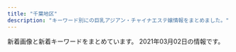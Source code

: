 ```yaml
---
title: "千葉地区"
description: "キーワード別にの巨乳アジアン・チャイナエステ嬢情報をまとめました。"
---
```


新着画像と新着キーワードをまとめています。
2021年03月02日の情報です。

<DmmAffiliateIns />
<KeywordTable
  shops={
    [
    {
        "name": "\u30d3\u30e5\u30fc\u30c6\u30a3\u30fc\u30bf\u30a4\u30e0",
        "url": "https://beautytime.space/",
        "station": "\u5317\u7fd2\u5fd7\u91ce\u99c5",
        "img_links": [
            "https://yoga.oceanwp.org/wp-content/uploads/2016/09/avatar.jpg",
            "https://beautytime.space/wp-content/uploads/2020/11/\u30ed\u30d3\u30fc20201113.jpg",
            "https://beautytime.space/wp-content/uploads/2020/10/\u30a2\u30af\u30bb\u30b9\u30eb\u30fc\u30c83-1024x483.png",
            "https://beautytime.space/wp-content/uploads/elementor/thumbs/momoka-ozibqvxhb6q62e0utffw4ofho13hl6viro9xk73h1c.jpg",
            "https://beautytime.space/wp-content/uploads/2021/02/\u30ad\u30e3\u30f3\u30da\u30fc\u30f34-2-768x543.png",
            "https://beautytime.space/wp-content/uploads/elementor/thumbs/rina3-ozcekvwkqdljmcxrlasoi6p0ed9pcrmhowb1olewao.jpg",
            "https://beautytime.space/wp-content/uploads/2020/10/\u30a2\u30af\u30bb\u30b9\u30eb\u30fc\u30c81-1024x489.png",
            "https://beautytime.space/wp-content/uploads/2020/10/\u30a2\u30af\u30bb\u30b9\u30eb\u30fc\u30c82-1024x485.png",
            "https://beautytime.space/wp-content/uploads/elementor/thumbs/yuka-ozcekkmigd63r1e5f5x5o9jh9qtasedpnch7x9vmdc.jpg",
            "https://beautytime.space/wp-content/uploads/2020/10/mmexport1604140517606.jpg",
            "https://beautytime.space/wp-content/uploads/2021/02/\u4fa1\u683c\u886820210203.png",
            "https://beautytime.space/wp-content/uploads/elementor/thumbs/staff4-1-owelqgr00ctf493ev3w1zjia2cihf8zxnq49xc9hc0.png",
            "https://beautytime.space/wp-content/uploads/elementor/thumbs/staff1-owelm8h5970yvf8lka2hrlxltxd0sa7f2sfm6ij9c0.jpg",
            "https://beautytime.space/wp-content/uploads/elementor/thumbs/ayumi-p1e4ai767xx5vz0xcqd8l3yfna7x76gyoesoburif4.jpg",
            "https://beautytime.space/wp-content/uploads/2020/10/DSC08765-scaled.jpg"
        ],
        "keywords": {}
    },
    {
        "name": "\u3084\u3059\u3089\u304e",
        "url": "http://yasuragi.jps.cm/",
        "keywords": {
            "86": 3,
            "E": 1,
            "D": 2,
            "C": 14
        },
        "station": "\u5343\u8449\u4e2d\u592e\u99c5\u6771\u53e3",
        "img_links": [
            "http://yasuragi.jps.cm/images/news.jpg",
            "http://yasuragi.jps.cm/images/news2.jpg",
            "http://yasuragi.jps.cm/images/news_dz.jpg",
            "http://yasuragi.jps.cm/images/top2.jpg",
            "http://yasuragi.jps.cm/images/r1.jpg",
            "http://yasuragi.jps.cm/images/top1.jpg",
            "http://yasuragi.jps.cm/images/room4.jpg",
            "http://yasuragi.jps.cm/images/room2.jpg",
            "http://yasuragi.jps.cm/photos/sites/52/2020/12/2020120108410335.jpg",
            "http://yasuragi.jps.cm/photos/sites/52/2019/07/2019071306262265.jpg",
            "http://yasuragi.jps.cm/images/staff1.jpg",
            "http://yasuragi.jps.cm/images/room3.jpg",
            "http://yasuragi.jps.cm/images/top.jpg",
            "http://yasuragi.jps.cm/photos/sites/52/2017/01/staff3.jpg",
            "http://yasuragi.jps.cm/photos/sites/52/2020/12/2020121904260837.jpg",
            "http://yasuragi.jps.cm/images/room1.jpg",
            "http://yasuragi.jps.cm/images/mobile.jpg",
            "http://yasuragi.jps.cm/photos/sites/52/2021/02/202102170516289.jpg"
        ]
    },
    {
        "keywords": {
            "D": 32,
            "88": 8,
            "87": 16,
            "86": 16,
            "85": 8,
            "\u30bb\u30af\u30b7\u30fc": 4,
            "C": 16
        },
        "station": "\u52dd\u7530\u53f0\u99c5\u5357\u53e3",
        "img_links": [
            "http://www.shimai.mensnv.com/files/015.jpg",
            "http://www.shimai.mensnv.com/images/slider-img002.jpg",
            "http://www.shimai.mensnv.com/files/014.jpg",
            "http://www.shimai.mensnv.com/photo_news/upimg/375625da9706e25811_0.jpg",
            "http://www.shimai.mensnv.com/images/s_message.png",
            "http://www.shimai.mensnv.com/files/002.jpg",
            "http://www.shimai.mensnv.com/photo_news/upimg/589715e1d14bb52bc8_1.jpg",
            "http://www.shimai.mensnv.com/images/m1.jpg",
            "http://www.shimai.mensnv.com/images/s_pickup.png",
            "http://www.shimai.mensnv.com/photo_news/upimg/483155da01ceb53a04_0.jpg",
            "http://www.shimai.mensnv.com/images/m3.jpg",
            "http://www.shimai.mensnv.com/images/m4.jpg",
            "http://www.shimai.mensnv.com/photo_news/upimg/896875ef46b9aead32_0.jpg",
            "http://www.shimai.mensnv.com/images/s_news.png",
            "http://www.shimai.mensnv.com/photo_news/upimg/316335e40d2eda583b_0.jpg",
            "http://www.shimai.mensnv.com/photo_news/upimg/857365dbbdfaf0b694_0.jpg",
            "http://www.shimai.mensnv.com/files/003.jpg",
            "http://www.shimai.mensnv.com/files/011.jpg",
            "http://www.shimai.mensnv.com/images/m6.jpg",
            "http://www.shimai.mensnv.com/files/010.jpg",
            "http://www.shimai.mensnv.com/images/m2.jpg",
            "http://www.shimai.mensnv.com/images/slider-img001.jpg",
            "http://www.shimai.mensnv.com/images/s_top_therapist.png",
            "http://www.shimai.mensnv.com/photo_news/upimg/589715e1d14bb52bc8_0.jpg"
        ],
        "name": "\u59c9\u59b9",
        "url": "http://www.shimai.mensnv.com/"
    },
    {
        "name": "\u5929\u4f7f\u697d\u5712",
        "url": "http://sara.xyz.mn/",
        "img_links": [
            "http://sara.xyz.mn/images/staffs.png",
            "http://sara.xyz.mn/images/top1.jpg",
            "http://sara.xyz.mn/images/1.jpg",
            "http://sara.xyz.mn/images/s_face.jpg",
            "http://sara.xyz.mn/photos/sites/108/2019/10/2019100108375747.jpg",
            "http://sara.xyz.mn/images/end1.jpg",
            "http://sara.xyz.mn/photos/sites/108/2019/10/201910010837567.jpg",
            "http://sara.xyz.mn/photos/sites/108/2019/10/2019100108375699.jpg",
            "http://sara.xyz.mn/images/s_info.jpg",
            "http://sara.xyz.mn/images/top.jpg",
            "http://sara.xyz.mn/images/s_staff.jpg",
            "http://sara.xyz.mn/images/mobile.jpg",
            "http://sara.xyz.mn/images/s_pick.jpg",
            "http://sara.xyz.mn/images/s_news.jpg",
            "http://sara.xyz.mn/photos/sites/108/2019/10/2019100108375817.jpg",
            "http://sara.xyz.mn/photos/sites/108/2019/11/201911100438444.jpg",
            "http://sara.xyz.mn/images/nbj3.jpg"
        ],
        "station": "\u5343\u8449\u4e2d\u592e\u99c5",
        "keywords": {
            "88": 1,
            "86": 2,
            "87": 2,
            "D": 2,
            "E": 2,
            "C": 1,
            "\u4e73": 2
        }
    },
    {
        "name": "\u79cb\u685c\u30fb\u30b3\u30b9\u30e2\u30b9",
        "keywords": {},
        "station": "JR\u8607\u6211\u99c5\u6771\u53e3",
        "url": "http://soga.jpest.net/",
        "img_links": [
            "http://soga.jpest.net/uploads//sites/35/2020/12/g2.jpg",
            "http://soga.jpest.net/uploads//sites/35/2021/01/g4-3.jpg",
            "http://soga.jpest.net/uploads//sites/35/2020/12/req_03-1.jpg",
            "http://soga.jpest.net/uploads//sites/35/2020/12/r1.jpg",
            "http://soga.jpest.net/uploads//sites/35/2020/12/con02-1.jpg",
            "http://soga.jpest.net/uploads//sites/35/2020/12/staff.jpg",
            "http://soga.jpest.net/uploads//sites/35/2020/12/r4.jpg",
            "http://soga.jpest.net/uploads//sites/35/2020/12/con01-1.jpg",
            "http://soga.jpest.net/uploads//sites/35/2021/01/g4-3-225x300.jpg",
            "http://soga.jpest.net/uploads//sites/35/2020/12/con03-1.jpg",
            "http://soga.jpest.net/uploads//sites/35/2020/12/g3.jpg",
            "http://soga.jpest.net/uploads//sites/35/2020/12/g1.jpg",
            "http://soga.jpest.net/uploads//sites/35/2020/12/r3.jpg",
            "http://soga.jpest.net/uploads//sites/35/2020/12/r2.jpg"
        ]
    },
    {
        "url": "http://sakura-es.biz",
        "station": "JR\u6210\u7530\u99c5\u6771\u53e3",
        "name": "\u3055\u304f\u3089",
        "img_links": [
            "http://sakura-es.biz/images/s02.jpg",
            "http://sakura-es.biz/images/bottom.jpg",
            "http://sakura-es.biz/images/s08.jpg",
            "http://sakura-es.biz/images/top.png",
            "http://sakura-es.biz/images/r1.jpg",
            "http://sakura-es.biz/images/mobile.jpg",
            "http://sakura-es.biz/images/s03.jpg",
            "http://sakura-es.biz/images/staffr.jpg",
            "http://sakura-es.biz/images/r3.jpg"
        ],
        "keywords": {}
    },
    {
        "name": "\u5eb7\u697d\u5712-KOURAKUEN-",
        "img_links": [
            "http://iyasi-time.com/images/page_top.png",
            "http://iyasi-time.com/images/top/top_06.jpg",
            "http://iyasi-time.com/images/home/top.jpg",
            "http://iyasi-time.com/images/top/top_01.jpg",
            "http://iyasi-time.com/images/top/top_03.jpg",
            "http://iyasi-time.com/images/top/top_08.png",
            "http://iyasi-time.com/images/top/top_05.jpg",
            "http://iyasi-time.com/images/top/top_02.jpg",
            "http://iyasi-time.com/images/top/top_04.jpg",
            "http://iyasi-time.com/images/staff_image/staf_01a.jpg"
        ],
        "url": "http://iyasi-time.com/",
        "keywords": {},
        "station": "JR\u4e94\u4e95\u99c5\u897f\u53e3"
    },
    {
        "url": "http://hosigo.jpn.cm/",
        "keywords": {
            "83": 1,
            "C": 13,
            "84": 1,
            "86": 1,
            "D": 2
        },
        "img_links": [
            "http://hosigo.jpn.cm/images/room-0.jpg",
            "http://hosigo.jpn.cm/images/time.png",
            "http://hosigo.jpn.cm/images/s_staff.jpg",
            "http://hosigo.a1.ests.co/upload/sites/49/2017/10/2017101005314727-240x360.jpg",
            "http://hosigo.jpn.cm/i/images/newface1.jpg",
            "http://hosigo.jpn.cm/images/s_link.jpg",
            "http://hosigo.jpn.cm/images/girl-z2.jpg",
            "http://hosigo.a1.ests.co/upload/sites/49/2017/10/2017101005314692-240x360.jpg",
            "http://hosigo.jpn.cm/images/nei_bj2.jpg",
            "http://hosigo.jpn.cm/images/top.jpg",
            "http://hosigo.a1.ests.co/upload/sites/49/2017/10/2017101005314746-240x360.jpg",
            "http://hosigo.jpn.cm/images/room-4.jpg",
            "http://hosigo.jpn.cm/images/girl-z1.jpg",
            "http://hosigo.jpn.cm/images/room-1.jpg",
            "http://hosigo.jpn.cm/images/s_news.jpg",
            "http://hosigo.a1.ests.co/upload/sites/49/2017/10/2017101005314727.jpg",
            "http://hosigo.jpn.cm/images/nei_bj3.jpg",
            "http://hosigo.jpn.cm/images/s_chedule.jpg",
            "http://hosigo.jpn.cm/images/mobile.jpg",
            "http://hosigo.a1.ests.co/upload/sites/49/2017/10/2017101005314692.jpg",
            "http://hosigo.jpn.cm/images/movie.jpg",
            "http://hosigo.a1.ests.co/upload/sites/49/2017/10/2017101005314746.jpg",
            "http://hosigo.jpn.cm/images/s_staff1.jpg",
            "http://hosigo.jpn.cm/images/room-3.jpg"
        ],
        "name": "\u30b7\u30fc\u30af\u30ec\u30c3\u30c8",
        "station": "\u52dd\u7530\u53f0\u99c5\u5357\u53e3"
    },
    {
        "keywords": {
            "80": 1,
            "C": 1,
            "85": 5,
            "83": 1,
            "87": 4,
            "86": 5,
            "E": 1,
            "84": 1,
            "D": 15
        },
        "station": "JR\u6d25\u7530\u6cbc\u99c5\u5317\u53e3",
        "img_links": [
            "http://golden-time.jpn.mn/photos/sites/69/2021/02/2021021212205133-e1613100061879.jpeg",
            "http://golden-time.jpn.mn/photos/sites/69/2019/12/2019120901533068.jpg",
            "http://golden-time.jpn.mn/photos/sites/69/2019/12/2019120209284923.jpg",
            "http://golden-time.jpn.mn/photos/sites/69/2019/12/201912060728409.jpg",
            "http://golden-time.jpn.mn/images/top_slider01.jpg",
            "http://golden-time.jpn.mn/photos/sites/69/2019/12/2019120804110927-e1608100228846.jpg",
            "http://golden-time.jpn.mn/images/side_link.jpg",
            "http://golden-time.jpn.mn/photos/sites/69/2020/09/2020091207515151.jpg",
            "http://golden-time.jpn.mn/photos/sites/69/2019/12/2019120804110927.jpg",
            "http://golden-time.jpn.mn/images/side_mobile.jpg",
            "http://golden-time.jpn.mn/images/info1.jpg",
            "http://golden-time.jpn.mn/images/info2.jpg",
            "http://golden-time.jpn.mn/photos/sites/69/2019/12/2019120209284861.jpg",
            "http://golden-time.jpn.mn/photos/sites/69/2020/11/2020111607331079.jpg",
            "http://golden-time.jpn.mn/photos/sites/69/2019/12/2019122305283220.jpg",
            "http://golden-time.jpn.mn/images/link_nav04.jpg",
            "http://golden-time.jpn.mn/photos/sites/69/2020/12/2020122203240620.jpg",
            "http://golden-time.jpn.mn/images/sp_top.jpg",
            "http://golden-time.jpn.mn/images/side_tel.jpg",
            "http://golden-time.jpn.mn/images/link_nav03.jpg",
            "http://golden-time.jpn.mn/photos/sites/69/2021/01/2021012414232370.jpg",
            "http://golden-time.jpn.mn/images/link_nav02.jpg",
            "http://golden-time.jpn.mn/images/top_slider02.png",
            "http://golden-time.jpn.mn/photos/sites/69/2020/09/202009160836574.jpg",
            "http://golden-time.jpn.mn/images/link_nav05.jpg",
            "http://golden-time.jpn.mn/photos/sites/69/2020/05/2020053002120414.jpg",
            "http://golden-time.jpn.mn/images/top.png",
            "http://golden-time.jpn.mn/photos/sites/69/2020/11/2020110608161178.jpg",
            "http://golden-time.jpn.mn/images/ico01.png",
            "http://golden-time.jpn.mn/images/link_nav07.jpg",
            "http://golden-time.jpn.mn/photos/sites/69/2019/12/2019120209284771.jpg",
            "http://golden-time.jpn.mn/photos/sites/69/2019/12/2019121206424523.jpg",
            "http://golden-time.jpn.mn/photos/sites/69/2020/09/2020091207514598.jpg",
            "http://golden-time.jpn.mn/images/link_nav06.jpg",
            "http://golden-time.jpn.mn/images/info3.jpg",
            "http://golden-time.jpn.mn/images/link_nav01.jpg",
            "http://golden-time.jpn.mn/photos/sites/69/2020/06/2020061808580654.jpg"
        ],
        "url": "http://golden-time.jpn.mn/",
        "name": "\u30b4\u30fc\u30eb\u30c7\u30f3\u30bf\u30a4\u30e0"
    },
    {
        "name": "For You \u30d5\u30a9\u30fc\u30e6\u30fc",
        "url": "http://foryou.este.work/",
        "station": "\u6210\u7530\u99c5\u897f\u53e3",
        "img_links": [
            "http://foryou.este.work/2/uploadimg/1574764277.jpg",
            "http://foryou.este.work/top.jpg",
            "http://foryou.este.work/mens-esthe.png",
            "http://foryou.este.work/2/uploadimg/1565558725.jpg",
            "http://foryou.este.work/kanban.jpg",
            "http://foryou.este.work/2/uploadimg/1565950572.jpg"
        ],
        "keywords": {
            "85": 6,
            "C": 12,
            "83": 12,
            "D": 12
        }
    },
    {
        "name": "\u6708\u306e\u604b",
        "img_links": [
            "http://tsukinokoi.a1.tyo.ac/upload/sites/10/2016/12/staff2.jpg",
            "http://tsukinokoi.a1.tyo.ac/upload/sites/10/2016/12/staff2-280x411.jpg",
            "http://tsukinokoi.tyo.ac/images/new.png",
            "http://tsukinokoi.tyo.ac/images/info1.png",
            "http://tsukinokoi.tyo.ac/images/s_pick.png",
            "http://tsukinokoi.a1.tyo.ac/upload/sites/10/2016/12/staff1-280x411.jpg",
            "http://tsukinokoi.a1.tyo.ac/upload/sites/10/2016/12/staff1.jpg",
            "http://tsukinokoi.tyo.ac/images/s_staff.png",
            "http://tsukinokoi.tyo.ac/images/s_news.png",
            "http://tsukinokoi.tyo.ac/images/top.png"
        ],
        "url": "http://tsukinokoi.tyo.ac/",
        "keywords": {
            "C": 7
        },
        "station": "\u4eac\u6210\u81fc\u4e95\u99c5\u5317\u53e3"
    },
    {
        "station": "JR\u4f50\u5009\u99c5\u5317\u53e3",
        "img_links": [
            "http://aroma-relax.pink/images/top.jpg",
            "http://aroma-relax.pink/images/cg01.jpg",
            "http://aroma-relax.pink/link/menlog.jpg",
            "http://aroma-relax.pink/images/cg03.jpg",
            "http://aroma-relax.pink/images/cg05.jpg",
            "http://aroma-relax.pink/images/cg02.jpg",
            "http://aroma-relax.pink/images/cg011.jpg",
            "http://aroma-relax.pink/images/r2.jpg",
            "http://aroma-relax.pink/images/r1.jpg"
        ],
        "url": "http://aroma-relax.pink/",
        "keywords": {},
        "name": "\u6e80\u8db3"
    },
    {
        "url": "https://murasakiyume.jpn.mn/",
        "keywords": {
            "86": 18,
            "87": 12,
            "85": 6,
            "D": 36
        },
        "img_links": [
            "https://murasakiyume.jpn.mn/images/room3.jpg",
            "https://murasakiyume.jpn.mn/images/tit_staff01.png",
            "https://murasakiyume.jpn.mn/images/sp_tit_therapist.png",
            "https://murasakiyume.jpn.mn/images/ac1.jpg",
            "https://murasakiyume.jpn.mn/images/tit_new.png",
            "https://murasakiyume.jpn.mn/images/room2.jpg",
            "https://murasakiyume.jpn.mn/images/maining.jpg",
            "https://murasakiyume.jpn.mn/images/room1.jpg",
            "https://murasakiyume.jpn.mn/images/sp_tit_staff01.png",
            "https://murasakiyume.jpn.mn/images/sp_tit_new.png",
            "https://murasakiyume.jpn.mn/images/sp_top.jpg",
            "https://murasakiyume.jpn.mn/images/img_tel.png",
            "https://murasakiyume.jpn.mn/images/sp_tit_staff02.png",
            "https://murasakiyume.jpn.mn/images/tit_staff02.png",
            "https://murasakiyume.jpn.mn/photos/sites/59/2020/10/2020102203295593.jpg",
            "https://murasakiyume.jpn.mn/images/tit_therapist.png",
            "https://murasakiyume.jpn.mn/images/ac2.jpg",
            "https://murasakiyume.jpn.mn/photos/sites/59/2020/10/2020102203301082.jpg",
            "https://murasakiyume.jpn.mn/images/room4.jpg",
            "https://murasakiyume.jpn.mn/photos/sites/59/2020/11/2020111106333039.jpg",
            "https://murasakiyume.jpn.mn/images/ac3.jpg",
            "https://murasakiyume.jpn.mn/images/top.jpg",
            "https://murasakiyume.jpn.mn/photos/sites/59/2020/10/202010220329416.jpg",
            "https://murasakiyume.jpn.mn/photos/sites/59/2020/12/2020122306472969.jpg",
            "https://murasakiyume.jpn.mn/photos/sites/59/2020/10/2020102203292385.jpg"
        ],
        "name": "\u7d2b\u5922",
        "station": "\u85ac\u5712\u53f0\u99c5\u6771\u53e3"
    },
    {
        "url": "http://sakura.refle.shop/",
        "station": "\u9577\u6d66\u99c5\u5357\u53e3",
        "name": "\u685c",
        "keywords": {},
        "img_links": [
            "http://www.aqut.sakura.ne.jp/sakura/wp-content/uploads/2021/02/640x905.jpg",
            "http://www.aqut.sakura.ne.jp/sakura/wp-content/uploads/2021/02/980x450.jpg",
            "http://sakura.refle.shop/wp-content/uploads/2021/02/srchttp___b-ssl.duitang.com_uploads_item_201707_09_20170709133530_RZM8K.jpeg",
            "http://sakura.refle.shop/wp-content/uploads/2021/02/fc01b0ad57f84753c67f9cbd1c39504-576x1024.jpg",
            "http://sakura.refle.shop/wp-content/uploads/2021/02/fc01b0ad57f84753c67f9cbd1c39504-400x500.jpg",
            "http://sakura.refle.shop/wp-content/uploads/2021/02/0ea1abb694e5c2ac70d0c9d9ba0fc0d-576x1024.jpg",
            "http://sakura.refle.shop/wp-content/uploads/2021/02/u12114886473059552891fm26gp0-400x500.jpg",
            "http://sakura.refle.shop/wp-content/uploads/2021/02/5f3cb976bbb21a5669ff6bd1665841c-576x1024.jpg",
            "http://sakura.refle.shop/wp-content/uploads/2021/02/8b0ef78fc6219c9d52b8cd277fcf96f-576x1024.jpg",
            "http://sakura.refle.shop/wp-content/uploads/2021/02/28259450e36792ab9dc1c91eedf249b-576x1024.jpg",
            "http://sakura.refle.shop/wp-content/uploads/2021/02/8bfc95f3196ddfdafdcbf1188a8042e-576x1024.jpg",
            "http://sakura.refle.shop/wp-content/uploads/2021/02/u30667598442406118055fm26gp0.jpg",
            "http://sakura.refle.shop/wp-content/uploads/2021/03/980x550.jpg",
            "http://sakura.refle.shop/wp-content/uploads/2021/02/u12114886473059552891fm26gp0.jpg",
            "http://sakura.refle.shop/wp-content/uploads/2021/02/011e151d3ba49801a74fe2b21ee48dc-576x1024.jpg"
        ]
    },
    {
        "img_links": [
            "http://flower-esthe.net/img/no.png",
            "http://flower-esthe.net/img/st1.jpg",
            "http://flower-esthe.net/img/f1.jpg",
            "http://flower-esthe.net/img/t4.jpg",
            "http://flower-esthe.net/img/stt1.jpg",
            "http://flower-esthe.net/img/noo.png",
            "http://flower-esthe.net/img/st2.jpg",
            "http://flower-esthe.net/img/st7.jpg",
            "http://flower-esthe.net/img/sm.jpg",
            "http://flower-esthe.net/img/t6.jpg",
            "http://flower-esthe.net/img/st3.jpg",
            "http://flower-esthe.net/img/r3.jpg",
            "http://flower-esthe.net/img/t5.jpg",
            "http://flower-esthe.net/img/t3.jpg",
            "http://flower-esthe.net/img/top1.jpg",
            "http://flower-esthe.net/img/r4.jpg",
            "http://flower-esthe.net/img/st8.jpg",
            "http://flower-esthe.net/img/r1.jpg",
            "http://flower-esthe.net/img/stt3.jpg",
            "http://flower-esthe.net/img/t1.jpg",
            "http://flower-esthe.net/img/t2.jpg",
            "http://flower-esthe.net/img/r2.jpg",
            "http://flower-esthe.net/img/nosta.jpg",
            "http://flower-esthe.net/img/st6.jpg",
            "http://flower-esthe.net/img/st4.jpg"
        ],
        "station": "\u516b\u5343\u4ee3\u53f0\u99c5\u897f\u53e3",
        "name": "\u30b7\u30fc\u30af\u30ec\u30c3\u30c8\u30c7\u30fc\u30c8",
        "url": "http://flower-esthe.net/",
        "keywords": {
            "88": 1,
            "E": 2,
            "86": 3,
            "C": 1,
            "87": 1,
            "D": 2
        }
    },
    {
        "station": "JR\u6d25\u7530\u6cbc\u99c5\u5317\u53e3",
        "keywords": {
            "G": 1,
            "92": 1,
            "D": 11,
            "87": 5,
            "82": 1,
            "F": 5,
            "C": 2,
            "86": 3,
            "89": 2,
            "88": 6,
            "84": 1,
            "85": 3,
            "E": 9,
            "83": 2,
            "90": 2
        },
        "img_links": [
            "http://momoka.iest.info/photos/sites/11/2019/12/2019120410554229.jpg",
            "http://momoka.iest.info/images/end.png",
            "http://momoka.iest.info/images/link_nav06.jpg",
            "http://momoka.iest.info/images/tit_staff1.png",
            "http://momoka.iest.info/images/staff02.png",
            "http://momoka.iest.info/photos/sites/11/2020/08/202008311113307.jpg",
            "http://momoka.iest.info/photos/sites/11/2020/02/2020021711434572.jpg",
            "http://momoka.iest.info/photos/sites/11/2021/01/2021012512211971.jpg",
            "http://momoka.iest.info/photos/sites/11/2019/12/2019120814110696.jpg",
            "http://momoka.iest.info/images/link_nav03.jpg",
            "http://momoka.iest.info/images/side_mobile.jpg",
            "http://momoka.iest.info/images/link_nav02.jpg",
            "http://momoka.iest.info/photos/sites/11/2019/12/2019121918430664.jpg",
            "http://momoka.iest.info/photos/sites/11/2020/08/2020081513232423.jpg",
            "http://momoka.iest.info/images/tit_pick.png",
            "http://momoka.iest.info/images/link_nav01.jpg",
            "http://momoka.iest.info/photos/sites/11/2019/11/2019112219364120.jpg",
            "http://momoka.iest.info/images/staff01.png",
            "http://momoka.iest.info/images/side_tel.jpg",
            "http://momoka.iest.info/images/tit_new.png",
            "http://momoka.iest.info/photos/sites/11/2021/02/2021022610281385.jpg",
            "http://momoka.iest.info/photos/sites/11/2020/10/2020100816592987.jpg",
            "http://momoka.iest.info/photos/sites/11/2020/12/2020121613490552.jpg",
            "http://momoka.iest.info/photos/sites/11/2020/11/2020110419453954.jpg",
            "http://momoka.iest.info/images/top.png",
            "http://momoka.iest.info/images/link_nav04.jpg",
            "http://momoka.iest.info/images/sp_top.png",
            "http://momoka.iest.info/photos/sites/11/2020/01/202001061550092.jpg",
            "http://momoka.iest.info/photos/sites/11/2020/08/2020082910563494-e1599359041381.jpg",
            "http://momoka.iest.info/images/tit_link.png",
            "http://momoka.iest.info/photos/sites/11/2021/01/202101081554510.jpg",
            "http://momoka.iest.info/photos/sites/11/2020/09/2020092918164546.jpg",
            "http://momoka.iest.info/photos/sites/11/2020/02/2020020411095362.jpg",
            "http://momoka.iest.info/photos/sites/11/2020/12/2020121016111969.jpg",
            "http://momoka.iest.info/photos/sites/11/2019/12/2019120814110783.jpg",
            "http://momoka.iest.info/photos/sites/11/2020/01/2020010615504056.jpg",
            "http://momoka.iest.info/photos/sites/11/2020/07/2020073110302456.jpg",
            "http://momoka.iest.info/photos/sites/11/2021/02/2021021911090965.jpg",
            "http://momoka.iest.info/photos/sites/11/2020/08/2020082910563494.jpg",
            "http://momoka.iest.info/photos/sites/11/2020/08/2020081513255337.jpg",
            "http://momoka.iest.info/images/link_nav05.jpg",
            "http://momoka.iest.info/photos/sites/11/2020/02/2020021019034043.jpg"
        ],
        "name": "\u6843\u9999",
        "url": "http://momoka.iest.info/"
    },
    {
        "name": "\u512a\u30fb\u3086\u3046",
        "station": "\u4eac\u6210\u5927\u4e45\u4fdd\u99c5",
        "url": "http://es-littlefairy.xyz/",
        "keywords": {},
        "img_links": [
            "http://es-littlefairy.xyz/_src/31704914/sign.png",
            "http://es-littlefairy.xyz/_src/36400652/staff8.jpg",
            "http://es-littlefairy.xyz/_src/31705011/staff8.png",
            "http://es-littlefairy.xyz/_src/31705102/sign.png",
            "http://es-littlefairy.xyz/_src/31705048/staff_line.png",
            "http://es-littlefairy.xyz/_src/31705026/staff_line.png",
            "http://es-littlefairy.xyz/_src/31705055/staff3.jpg",
            "http://es-littlefairy.xyz/_src/31704981/sign.png",
            "http://es-littlefairy.xyz/_src/31705106/sign.png",
            "http://es-littlefairy.xyz/_src/31705044/staff2.jpg",
            "http://es-littlefairy.xyz/_src/31705012/staff8.png",
            "http://es-littlefairy.xyz/_src/31704946/3.png",
            "http://es-littlefairy.xyz/_src/31705081/sign.png",
            "http://es-littlefairy.xyz/_src/31704943/s1.png",
            "http://es-littlefairy.xyz/_src/31704996/staff_line.png",
            "http://es-littlefairy.xyz/_src/31704938/s2.png",
            "http://es-littlefairy.xyz/_src/31705045/nophoto.jpg",
            "http://es-littlefairy.xyz/_src/36400597/staff8.png",
            "http://es-littlefairy.xyz/_src/31704948/1.png",
            "http://es-littlefairy.xyz/_src/31705021/staff7.jpg",
            "http://es-littlefairy.xyz/_src/36400656/staff8.jpg",
            "http://es-littlefairy.xyz/_src/36400658/nophoto.jpg",
            "http://es-littlefairy.xyz/_src/31705039/staff2.jpg",
            "http://es-littlefairy.xyz/_src/31705037/staff_line.png",
            "http://es-littlefairy.xyz/_src/31705015/staff_line.png",
            "http://es-littlefairy.xyz/_src/31704980/sign.png",
            "http://es-littlefairy.xyz/_src/36400657/staff8.jpg",
            "http://es-littlefairy.xyz/_src/31705022/staff7.jpg",
            "http://es-littlefairy.xyz/_src/31705008/sign.png",
            "http://es-littlefairy.xyz/_src/31705050/staff3.jpg",
            "http://es-littlefairy.xyz/_src/31705033/staff6.jpg",
            "http://es-littlefairy.xyz/_src/31705013/nophoto.jpg",
            "http://es-littlefairy.xyz/_src/31705004/s_staff.png",
            "http://es-littlefairy.xyz/_src/31705032/staff6.jpg",
            "http://es-littlefairy.xyz/_src/31705098/denpu.jpg",
            "http://es-littlefairy.xyz/_src/31705017/staff7.jpg",
            "http://es-littlefairy.xyz/_src/31704952/s3.png",
            "http://es-littlefairy.xyz/_src/31705085/sign.png",
            "http://es-littlefairy.xyz/_src/31704942/staff8.jpg",
            "http://es-littlefairy.xyz/_src/31704941/staff3.jpg",
            "http://es-littlefairy.xyz/_src/31705056/nophoto.jpg",
            "http://es-littlefairy.xyz/_src/31705028/staff6.jpg",
            "http://es-littlefairy.xyz/_src/31704940/staff2.jpg",
            "http://es-littlefairy.xyz/_src/31705002/sign.png",
            "http://es-littlefairy.xyz/_src/31705034/nophoto.jpg",
            "http://es-littlefairy.xyz/_src/31704998/staff8.png",
            "http://es-littlefairy.xyz/_src/36400671/1.png",
            "http://es-littlefairy.xyz/_src/31704960/end1.png",
            "http://es-littlefairy.xyz/_src/36400663/staff_line.png",
            "http://es-littlefairy.xyz/_src/31705054/staff3.jpg",
            "http://es-littlefairy.xyz/_src/31705063/sign.png",
            "http://es-littlefairy.xyz/_src/31705070/sign.png",
            "http://es-littlefairy.xyz/_src/31705043/staff2.jpg",
            "http://es-littlefairy.xyz/_src/31705023/nophoto.jpg"
        ]
    },
    {
        "name": "\u7d2b\u82d1",
        "img_links": [],
        "url": "http://milkiyway.xyz/",
        "station": "JR\u5e55\u5f35\u672c\u90f7\u99c5\u6771\u53e3",
        "keywords": {}
    },
    {
        "keywords": {
            "E": 5,
            "D": 2,
            "86": 7
        },
        "url": "http://forever-est.com/",
        "img_links": [
            "http://forever-est.com/img/cg06.jpg",
            "http://forever-est.com/img/no.png",
            "http://forever-est.com/link/menlog.jpg",
            "http://forever-est.com/img/cg011.jpg",
            "http://forever-est.com/img/footer.jpg",
            "http://forever-est.com/img/acct.jpg",
            "http://forever-est.com/img/flb1.jpg",
            "http://forever-est.com/img/cg04.jpg",
            "http://forever-est.com/img/cg09.jpg",
            "http://forever-est.com/img/fla2.jpg",
            "http://forever-est.com/img/stat.jpg",
            "http://forever-est.com/img/lb2.jpg",
            "http://forever-est.com/img/cg05.jpg",
            "http://forever-est.com/img/cg08.jpg",
            "http://forever-est.com/img/cg081.jpg",
            "http://forever-est.com/img/rect.jpg",
            "http://forever-est.com/img/lb1.jpg",
            "http://forever-est.com/img/cg07.jpg",
            "http://forever-est.com/img/flb2.jpg",
            "http://forever-est.com/img/lint.jpg",
            "http://forever-est.com/img/cg01.jpg",
            "http://forever-est.com/img/cg051.jpg",
            "http://forever-est.com/img/stal.jpg",
            "http://forever-est.com/img/cg071.jpg",
            "http://forever-est.com/img/cg10.jpg",
            "http://forever-est.com/img/fla3.jpg",
            "http://forever-est.com/img/eve.jpg",
            "http://forever-est.com/img/fla1.jpg",
            "http://forever-est.com/img/top.jpg",
            "http://forever-est.com/img/fbb.jpg",
            "http://forever-est.com/img/fla4.jpg"
        ],
        "station": "JR\u5e55\u5f35\u99c5\u5357\u53e3",
        "name": "\u96a0\u308c\u5bb6"
    },
    {
        "keywords": {},
        "station": "\u516b\u5343\u4ee3\u53f0\u99c5\u897f\u53e3",
        "img_links": [],
        "url": "https://y-bijin.aoaoeo.com/",
        "name": "\u865c\u7f8e\u4eba\uff5e\u3068\u308a\u3053\u3073\u3058\u3093\uff5e"
    },
    {
        "keywords": {
            "86": 10,
            "89": 1,
            "83": 7,
            "F": 1,
            "E": 6,
            "88": 2,
            "87": 10,
            "81": 1,
            "C": 12,
            "D": 17,
            "85": 5
        },
        "name": "\u7a32\u6bdb \u7a76\u6975\u30e9\u30a6\u30a1\u30fc\u30ba",
        "img_links": [
            "http://suijyonohana.oks.bz/photos/sites/74/2019/11/2019111305503023.jpg",
            "http://suijyonohana.oks.bz/photos/sites/74/2019/10/2019102803554653.jpg",
            "http://suijyonohana.oks.bz/photos/sites/74/2020/04/202004230549442.jpg",
            "http://suijyonohana.oks.bz/photos/sites/74/2019/09/2019091305051898.jpg",
            "http://suijyonohana.oks.bz/photos/sites/74/2020/02/2020021802145314.jpg",
            "http://suijyonohana.oks.bz/photos/sites/74/2019/11/2019110107361049.jpg",
            "http://suijyonohana.oks.bz/photos/sites/74/2020/12/2020120108505493.jpg",
            "http://suijyonohana.oks.bz/photos/sites/74/2019/10/2019101806091624.jpg",
            "http://suijyonohana.oks.bz/images/end1.jpg",
            "http://suijyonohana.oks.bz/images/mobile.png",
            "http://suijyonohana.oks.bz/photos/sites/74/2019/10/2019102807073442.jpg",
            "http://suijyonohana.oks.bz/photos/sites/74/2019/05/2019051908111982.jpg",
            "http://suijyonohana.oks.bz/photos/sites/74/2019/11/2019111408343456.jpg",
            "http://suijyonohana.oks.bz/photos/sites/74/2019/05/201905230829246.jpg",
            "http://suijyonohana.oks.bz/photos/sites/74/2019/12/2019121003163725.jpg",
            "http://suijyonohana.oks.bz/photos/sites/74/2020/01/2020010806110196.jpg",
            "http://suijyonohana.oks.bz/photos/sites/74/2019/12/2019122302573417.jpg",
            "http://suijyonohana.oks.bz/photos/sites/74/2020/11/2020110804255484.jpg",
            "http://suijyonohana.oks.bz/photos/sites/74/2019/11/2019112009095899.jpg",
            "http://suijyonohana.oks.bz/photos/sites/74/2019/11/2019111305502437.jpg",
            "http://suijyonohana.oks.bz/photos/sites/74/2019/11/2019111409122064.jpg",
            "http://suijyonohana.oks.bz/photos/sites/74/2019/08/2019082909370533.jpg",
            "http://suijyonohana.oks.bz/photos/sites/74/2019/04/2019040607544553.jpg",
            "http://suijyonohana.oks.bz/photos/sites/74/2020/02/2020021802145941.jpg",
            "http://suijyonohana.oks.bz/photos/sites/74/2020/01/2020010304114481.jpg",
            "http://suijyonohana.oks.bz/photos/sites/74/2019/11/2019110304043160.jpg",
            "http://suijyonohana.oks.bz/photos/sites/74/2019/11/2019111305503524.jpg",
            "http://suijyonohana.oks.bz/photos/sites/74/2019/12/2019121708275675.jpg",
            "http://suijyonohana.oks.bz/images/top.jpg",
            "http://suijyonohana.oks.bz/photos/sites/74/2020/02/2020020702453147.jpg",
            "http://suijyonohana.oks.bz/photos/sites/74/2019/07/2019071408493715.jpg",
            "http://suijyonohana.oks.bz/photos/sites/74/2019/12/2019120503231885.jpg",
            "http://suijyonohana.oks.bz/photos/sites/74/2020/09/2020091304214310.jpg",
            "http://suijyonohana.oks.bz/images/s_news.png",
            "http://suijyonohana.oks.bz/photos/sites/74/2019/04/2019040607544418.jpg",
            "http://suijyonohana.oks.bz/photos/sites/74/2019/12/2019121003173867.jpg",
            "http://suijyonohana.oks.bz/photos/sites/74/2019/05/2019052508374052.jpg",
            "http://suijyonohana.oks.bz/photos/sites/74/2020/01/2020010806110063.jpg",
            "http://suijyonohana.oks.bz/photos/sites/74/2019/11/2019112903321914.jpg",
            "http://suijyonohana.oks.bz/photos/sites/74/2019/04/2019040607404665.jpg",
            "http://suijyonohana.oks.bz/photos/sites/74/2019/07/2019071908205295.jpg",
            "http://suijyonohana.oks.bz/images/face.png",
            "http://suijyonohana.oks.bz/images/room3.jpg",
            "http://suijyonohana.oks.bz/images/room2.jpg",
            "http://suijyonohana.oks.bz/images/room4.jpg",
            "http://suijyonohana.oks.bz/photos/sites/74/2019/12/2019121208173881.jpg",
            "http://suijyonohana.oks.bz/photos/sites/74/2019/12/201912100316363.jpg",
            "http://suijyonohana.oks.bz/photos/sites/74/2019/11/2019110805565047.jpg",
            "http://suijyonohana.oks.bz/photos/sites/74/2019/11/2019111409121610.jpg",
            "http://suijyonohana.oks.bz/images/top2.jpg",
            "http://suijyonohana.oks.bz/images/room1.jpg",
            "http://suijyonohana.oks.bz/photos/sites/74/2019/11/2019110107361498.jpg",
            "http://suijyonohana.oks.bz/photos/sites/74/2019/04/2019040808230099.jpg",
            "http://suijyonohana.oks.bz/photos/sites/74/2020/09/202009130421418.jpg",
            "http://suijyonohana.oks.bz/photos/sites/74/2019/11/2019112303312820.jpg",
            "http://suijyonohana.oks.bz/photos/sites/74/2019/12/2019120503232468.jpg",
            "http://suijyonohana.oks.bz/photos/sites/74/2019/10/2019102801382677.jpg",
            "http://suijyonohana.oks.bz/photos/sites/74/2020/09/2020092307293684.jpg",
            "http://suijyonohana.oks.bz/photos/sites/74/2019/10/2019102108484557.jpg",
            "http://suijyonohana.oks.bz/photos/sites/74/2019/04/2019040607544577.jpg",
            "http://suijyonohana.oks.bz/images/top1.jpg",
            "http://suijyonohana.oks.bz/photos/sites/74/2019/10/2019102801383123.jpg",
            "http://suijyonohana.oks.bz/photos/sites/74/2019/05/2019052508384096.jpg",
            "http://suijyonohana.oks.bz/photos/sites/74/2020/01/2020012909451396.jpg",
            "http://suijyonohana.oks.bz/photos/sites/74/2019/08/2019080504172342.jpg",
            "http://suijyonohana.oks.bz/images/s_staff.png",
            "http://suijyonohana.oks.bz/photos/sites/74/2019/10/201910060344032.jpg",
            "http://suijyonohana.oks.bz/photos/sites/74/2019/04/2019040607544466.jpg",
            "http://suijyonohana.oks.bz/photos/sites/74/2019/11/2019112303312062.jpg",
            "http://suijyonohana.oks.bz/photos/sites/74/2019/10/2019100603440218.jpg",
            "http://suijyonohana.oks.bz/photos/sites/74/2019/11/2019110805570462.jpg",
            "http://suijyonohana.oks.bz/photos/sites/74/2019/10/2019102803554338.jpg",
            "http://suijyonohana.oks.bz/photos/sites/74/2019/12/2019122302574122.jpg"
        ],
        "station": "JR\u7a32\u6bdb\u99c5\u897f\u53e3",
        "url": "http://suijyonohana.oks.bz/"
    },
    {
        "name": "\u685c",
        "img_links": [
            "http://xn--cckzerb5br7a.net/images/cg03.jpg",
            "http://xn--cckzerb5br7a.net/images/cg05.jpg",
            "http://xn--cckzerb5br7a.net/images/bj3.jpg",
            "http://xn--cckzerb5br7a.net/images/cg04.jpg",
            "http://xn--cckzerb5br7a.net/images/cg02.jpg",
            "http://xn--cckzerb5br7a.net/images/cg01.jpg"
        ],
        "station": "\u5317\u7fd2\u5fd7\u91ce\u99c5",
        "url": "http://xn--cckzerb5br7a.net/",
        "keywords": {
            "86": 3,
            "E": 2,
            "87": 1,
            "85": 1,
            "D": 3
        }
    },
    {
        "name": "Dear",
        "keywords": {},
        "img_links": [
            "http://lolita.jpest.net/uploads//sites/28/2020/11/con02.jpg",
            "http://lolita.jpest.net/uploads//sites/28/2020/11/con01.jpg",
            "http://lolita.jpest.net/uploads//sites/28/2020/12/g1-1.jpg",
            "http://lolita.jpest.net/uploads//sites/28/2020/11/staff.jpg",
            "http://lolita.jpest.net/uploads//sites/28/2020/11/g3-2-225x300.jpg",
            "http://lolita.jpest.net/uploads//sites/28/2020/11/g3-2.jpg",
            "http://lolita.jpest.net/uploads//sites/28/2020/11/g2-2.jpg",
            "http://lolita.jpest.net/uploads//sites/28/2020/11/g-1.jpg",
            "http://lolita.jpest.net/uploads//sites/28/2020/11/g1-2.jpg",
            "http://lolita.jpest.net/uploads//sites/28/2020/11/tel-1.png",
            "http://lolita.jpest.net/uploads//sites/28/2020/11/con03.jpg",
            "http://lolita.jpest.net/uploads//sites/28/2020/11/home.png",
            "http://lolita.jpest.net/uploads//sites/28/2020/12/req_03.jpg",
            "http://lolita.jpest.net/uploads//sites/28/2020/11/g2-3-225x300.jpg",
            "http://lolita.jpest.net/uploads//sites/28/2021/01/001.jpg"
        ],
        "url": "http://lolita.jpest.net/",
        "station": "JR\u7a32\u6bdb\u99c5\u6771\u53e3"
    },
    {
        "img_links": [
            "http://estela-spa.ests.jp/photos/sites/46/2021/02/2021021816212292.jpg",
            "http://estela-spa.ests.jp/images/newface1.jpg",
            "http://estela-spa.ests.jp/photos/sites/46/2020/12/2020120217175269.jpg",
            "http://estela-spa.ests.jp/photos/sites/46/2021/03/2021030116490385.jpg",
            "http://estela-spa.ests.jp/images/girl-z1.jpg",
            "http://estela-spa.ests.jp/photos/sites/46/2020/08/2020082012203975.jpg",
            "http://estela-spa.ests.jp/images/girl-z2.jpg",
            "http://estela-spa.ests.jp/photos/sites/46/2021/02/2021021111100774.jpg",
            "http://estela-spa.ests.jp/photos/sites/46/2020/09/2020090417384533.jpg",
            "http://estela-spa.ests.jp/photos/sites/46/2020/08/2020082012203273.jpg",
            "http://estela-spa.ests.jp/images/s_news.jpg",
            "http://estela-spa.ests.jp/images/staff01.jpg",
            "http://estela-spa.ests.jp/photos/sites/46/2020/10/2020101314265164.jpg",
            "http://estela-spa.ests.jp/images/link1.jpg",
            "http://estela-spa.ests.jp/photos/sites/46/2020/08/2020082012204188.jpg",
            "http://estela-spa.ests.jp/images/top1.jpg",
            "http://estela-spa.ests.jp/images/mobile.png",
            "http://estela-spa.ests.jp/photos/sites/46/2020/08/2020082012203844.jpg",
            "http://estela-spa.ests.jp/images/top.jpg",
            "http://estela-spa.ests.jp/photos/sites/46/2021/02/2021022517010738.jpg"
        ],
        "name": "\u30eb\u30d3\u30fc",
        "keywords": {
            "82": 1,
            "D": 10,
            "85": 1,
            "87": 2,
            "E": 1,
            "86": 6,
            "83": 1,
            "C": 27
        },
        "url": "http://estela-spa.ests.jp/",
        "station": "\u5343\u8449\u4e2d\u592e\u99c5\u897f\u53e3"
    },
    {
        "keywords": {
            "86": 4,
            "C": 4,
            "D": 10,
            "88": 2,
            "87": 8
        },
        "img_links": [
            "http://www.es-bluehawai.com/images/attention.png",
            "http://www.es-bluehawai.com/files/008.jpg",
            "http://www.es-bluehawai.com/files/009.jpg",
            "http://www.es-bluehawai.com/files/014.jpg",
            "http://www.es-bluehawai.com/images/goback.jpg",
            "http://www.es-bluehawai.com/files/011.jpg",
            "http://www.es-bluehawai.com/files/010-02.jpg",
            "http://www.es-bluehawai.com/files/014-02.jpg",
            "http://www.es-bluehawai.com/images/concept.jpg",
            "http://www.es-bluehawai.com/files/011-02.jpg",
            "http://www.es-bluehawai.com/files/012-02.jpg",
            "http://www.es-bluehawai.com/files/008-02.jpg",
            "http://www.es-bluehawai.com/images/infoSlide01.jpg",
            "http://www.es-bluehawai.com/files/009-02.jpg",
            "http://www.es-bluehawai.com/files/013.jpg",
            "http://www.es-bluehawai.com/files/013-02.jpg",
            "http://www.es-bluehawai.com/files/010.jpg",
            "http://www.es-bluehawai.com/images/coverParts.png",
            "http://www.es-bluehawai.com/files/012.jpg"
        ],
        "url": "http://www.es-bluehawai.com/",
        "station": "JR\u6d25\u7530\u6cbc\u99c5\u5317\u53e3",
        "name": "BLUE\u30cf\u30ef\u30a4"
    },
    {
        "name": "OGGI \uff5e\u30aa\u30c3\u30b8\uff5e",
        "url": "http://www.oggi.relaxmens.com/",
        "keywords": {
            "86": 2,
            "88": 1,
            "D": 6,
            "87": 4,
            "E": 1
        },
        "station": "JR\u7a32\u6bdb\u99c5\u6771\u53e3",
        "img_links": [
            "http://www.oggi.relaxmens.com/files/013.jpg",
            "http://www.oggi.relaxmens.com/files/012.jpg",
            "http://www.oggi.relaxmens.com/img/nav-002.png",
            "http://www.oggi.relaxmens.com/img/tel.png",
            "http://www.oggi.relaxmens.com/img/nav-004.png",
            "http://www.oggi.relaxmens.com/img/nav-006.png",
            "http://www.oggi.relaxmens.com/img/top01.png",
            "http://www.oggi.relaxmens.com/files/002.jpg",
            "http://www.oggi.relaxmens.com/files/008.jpg",
            "http://www.oggi.relaxmens.com/files/001.jpg",
            "http://www.oggi.relaxmens.com/img/nav-005.png",
            "http://www.oggi.relaxmens.com/img/stb.jpg",
            "http://www.oggi.relaxmens.com/files/014.jpg",
            "http://www.oggi.relaxmens.com/files/005.jpg",
            "http://www.oggi.relaxmens.com/img/nav-001.png",
            "http://www.oggi.relaxmens.com/img/nav-003.png",
            "http://www.oggi.relaxmens.com/img/stt.jpg"
        ]
    },
    {
        "name": "Flower",
        "station": "\u5343\u8449\u4e2d\u592e\u99c5\u6771\u53e3",
        "url": "http://www.es-lime.info/",
        "keywords": {},
        "img_links": [
            "http://www.es-lime.info/images/right.png",
            "http://www.es-lime.info/staff/yuki.jpg",
            "http://www.es-lime.info/images/menu/interior.png",
            "http://www.es-lime.info/img/miyuki1.jpg",
            "http://www.es-lime.info/images/tel.png",
            "http://www.es-lime.info/images/tg.png",
            "http://www.es-lime.info/images/rec.jpg",
            "http://www.es-lime.info/img/ai1.jpg",
            "http://www.es-lime.info/staff/rina.jpg",
            "http://www.es-lime.info/img/rina1.jpg",
            "http://www.es-lime.info/img/yuki1.jpg",
            "http://www.es-lime.info/staff/ai.jpg",
            "http://www.es-lime.info/img/ayumi1.jpg",
            "http://www.es-lime.info/images/interior_t.jpg",
            "http://www.es-lime.info/images/int2.png",
            "http://www.es-lime.info/images/sys.jpg",
            "http://www.es-lime.info/staff/miyuki.jpg",
            "http://www.es-lime.info/staff/megumi.jpg",
            "http://www.es-lime.info/images/time.jpg",
            "http://www.es-lime.info/staff/ayumi.jpg",
            "http://www.es-lime.info/images/menu/top.png",
            "http://www.es-lime.info/img/megumi1.jpg",
            "http://www.es-lime.info/images/staff_t.jpg",
            "http://www.es-lime.info/images/news.jpg",
            "http://www.es-lime.info/images/int1.jpg",
            "http://www.es-lime.info/images/menu/staff.png",
            "http://www.es-lime.info/staff/eko.jpg",
            "http://www.es-lime.info/img/eko1.jpg"
        ]
    },
    {
        "name": "Happiness",
        "keywords": {
            "86": 12,
            "D": 30,
            "87": 12,
            "C": 12,
            "85": 6
        },
        "station": "\u516b\u5343\u4ee3\u53f0\u99c5\u897f\u53e3",
        "url": "http://happiness.jpn.vin/",
        "img_links": [
            "http://happiness.jpn.vin/images/link_nav04.jpg",
            "http://happiness.jpn.vin/images/sp_nav03.png",
            "http://happiness.jpn.vin/images/sp_tit_staff.png",
            "http://happiness.jpn.vin/images/sp_top.jpg",
            "http://happiness.jpn.vin/images/top.png",
            "http://happiness.jpn.vin/images/sp_tit_news.png",
            "http://happiness.jpn.vin/images/sp_end.jpg",
            "http://happiness.jpn.vin/images/room7.jpg",
            "http://happiness.jpn.vin/images/img_service02.jpg",
            "http://happiness.jpn.vin/photos/sites/52/2020/06/2020061106010711.jpg",
            "http://happiness.jpn.vin/images/end.png",
            "http://happiness.jpn.vin/photos/sites/52/2020/06/2020061307230771.jpg",
            "http://happiness.jpn.vin/images/img_service03.jpg",
            "http://happiness.jpn.vin/images/room5.jpg",
            "http://happiness.jpn.vin/images/link_nav03.jpg",
            "http://happiness.jpn.vin/photos/sites/52/2020/10/2020100102525072.jpg",
            "http://happiness.jpn.vin/photos/sites/52/2020/06/2020061105480355.jpg",
            "http://happiness.jpn.vin/images/link_nav06.jpg",
            "http://happiness.jpn.vin/images/card.png",
            "http://happiness.jpn.vin/images/room8.jpg",
            "http://happiness.jpn.vin/images/room6.jpg",
            "http://happiness.jpn.vin/images/sp_nav01.png",
            "http://happiness.jpn.vin/images/link_nav02.jpg",
            "http://happiness.jpn.vin/images/link_nav05.jpg",
            "http://happiness.jpn.vin/images/img_service01.jpg",
            "http://happiness.jpn.vin/images/re.png",
            "http://happiness.jpn.vin/photos/sites/52/2020/06/2020061106025814.jpg",
            "http://happiness.jpn.vin/images/sp_nav02.png",
            "http://happiness.jpn.vin/images/link_nav01.jpg"
        ]
    },
    {
        "url": "https://www.harurelaxation.com/",
        "name": "HARU",
        "keywords": {
            "82": 6,
            "E": 3,
            "83": 9,
            "D": 12,
            "84": 3,
            "C": 3,
            "\u80f8": 2
        },
        "station": "JR\u8302\u539f\u99c5",
        "img_links": [
            "https://www.harurelaxation.com/prof/6/02.jpg",
            "https://www.harurelaxation.com/prof/8/02.jpg",
            "https://www.harurelaxation.com/prof/6/top.jpg",
            "https://www.harurelaxation.com/prof/5/top.jpg",
            "https://www.harurelaxation.com/prof/3/top.jpg",
            "https://www.harurelaxation.com/prof/1/01.jpg",
            "https://www.harurelaxation.com/prof/1/top.jpg",
            "https://www.harurelaxation.com/img/all/loader.png",
            "https://www.harurelaxation.com/prof/7/01.jpg",
            "https://www.harurelaxation.com/prof/6/01.jpg",
            "https://www.harurelaxation.com/img/tmp/sns_bt1.png",
            "https://www.harurelaxation.com/prof/1/02.jpg",
            "https://www.harurelaxation.com/prof/8/01.jpg",
            "https://www.harurelaxation.com/img/tmp/sns_bt2.png",
            "https://www.harurelaxation.com/prof/3/02.jpg",
            "https://www.harurelaxation.com/prof/8/top.jpg",
            "https://www.harurelaxation.com/prof/7/02.jpg",
            "https://www.harurelaxation.com/prof/5/02.jpg",
            "https://www.harurelaxation.com/prof/3/01.jpg",
            "https://www.harurelaxation.com/prof/5/01.jpg",
            "https://www.harurelaxation.com/prof/7/top.jpg"
        ]
    },
    {
        "station": "JR\u6d25\u7530\u6cbc\u99c5\u5317\u53e3",
        "keywords": {
            "C": 30
        },
        "img_links": [
            "http://wureshii.tokyo/uploads/200914/1-200914103Q0410.jpg",
            "http://wureshii.tokyo/static/picture/tit-infor.png",
            "http://wureshii.tokyo/static/picture/tit-gat.png",
            "http://wureshii.tokyo/uploads/200615/1-20061519101Kc.jpg",
            "http://wureshii.tokyo/uploads/200616/1-200616103125M1.jpg",
            "http://wureshii.tokyo/static/picture/room2.png",
            "http://wureshii.tokyo/static/picture/room4.png",
            "http://wureshii.tokyo/uploads/210106/1-21010613133E33.jpg",
            "http://wureshii.tokyo/static/picture/top.png",
            "http://wureshii.tokyo/uploads/200723/1-200H31241064E.jpg",
            "http://wureshii.tokyo/uploads/200616/1-200616102U5456.jpg",
            "http://wureshii.tokyo/uploads/200615/1-20061519113L58.jpg",
            "http://wureshii.tokyo/uploads/201002/1-2010021312313Q.jpg",
            "http://wureshii.tokyo/uploads/200615/1-20061513034W39.jpg",
            "http://wureshii.tokyo/uploads/200616/1-200616103402133.jpg",
            "http://wureshii.tokyo/uploads/200914/1-200914103K2H9.jpg",
            "http://wureshii.tokyo/uploads/200723/1-200H3124150340.jpg",
            "http://wureshii.tokyo/static/picture/tit-pick.png",
            "http://wureshii.tokyo/uploads/210119/1-2101191F409235.jpg",
            "http://wureshii.tokyo/uploads/201126/1-201126124I4E2.jpg",
            "http://wureshii.tokyo/static/picture/room3.png",
            "http://wureshii.tokyo/uploads/201116/1-201116132HX52.jpg",
            "http://wureshii.tokyo/uploads/200826/1-200R6122159392.jpg",
            "http://wureshii.tokyo/uploads/200615/1-2006151Z4304L.jpg",
            "http://wureshii.tokyo/static/picture/tite-staff.png",
            "http://wureshii.tokyo/static/picture/tit-new.png",
            "http://wureshii.tokyo/static/picture/room1.png",
            "http://wureshii.tokyo/uploads/200616/1-200616103511M7.jpg",
            "http://wureshii.tokyo/static/picture/info.png",
            "http://wureshii.tokyo/uploads/200615/1-2006151Z631C5.jpg",
            "http://wureshii.tokyo/static/picture/infor.png",
            "http://wureshii.tokyo/uploads/200615/1-2006151Z210510.jpg"
        ],
        "url": "http://wureshii.tokyo/",
        "name": "\u304a\u304b\u3048\u308a"
    },
    {
        "name": "\u56de\u751f\u5802",
        "keywords": {},
        "station": "\u5b9f\u7c7e\u99c5\u5317\u53e3",
        "img_links": [
            "https://tsudanuma-massage.com/staff/mari-s1.jpg",
            "https://tsudanuma-massage.com/images/top0.jpg",
            "https://tsudanuma-massage.com/images/main-small.jpg",
            "https://tsudanuma-massage.com/staff/rinrin-l1.jpg",
            "https://tsudanuma-massage.com/icon/line.png",
            "https://scdn.line-apps.com/n/line_add_friends/btn/ja.png",
            "https://tsudanuma-massage.com/images/main-top.jpg",
            "https://tsudanuma-massage.com/menu/blog.png",
            "https://tsudanuma-massage.com/line/parking.png",
            "https://tsudanuma-massage.com/images/main-sp.jpg",
            "https://tsudanuma-massage.com/staff/sakura-s1.jpg",
            "https://tsudanuma-massage.com/images/qrcode.png",
            "https://tsudanuma-massage.com/staff/mari-l1.jpg",
            "https://tsudanuma-massage.com/staff/kiki-l1.jpg",
            "https://tsudanuma-massage.com/2019/12/15/rinrin-s1.jpg",
            "https://tsudanuma-massage.com/link/mens-esthe.png",
            "https://tsudanuma-massage.com/button/blog.png",
            "https://tsudanuma-massage.com/staff/nana-s1.jpg",
            "https://tsudanuma-massage.com/images/header3.png",
            "https://tsudanuma-massage.com/menu/info.png",
            "https://tsudanuma-massage.com/menu/home.png",
            "https://tsudanuma-massage.com/staff/hana-s1.jpg",
            "https://tsudanuma-massage.com/2019/12/02/kiki-s1.jpg",
            "https://tsudanuma-massage.com/line/10min_present.png",
            "https://tsudanuma-massage.com/menu/staff.png",
            "https://tsudanuma-massage.com/staff/mimi-l1.jpg",
            "https://tsudanuma-massage.com/staff/eri-l1.jpg",
            "https://tsudanuma-massage.com/button/staff.png",
            "https://tsudanuma-massage.com/2019/08/21/sakura-s1.jpg",
            "https://tsudanuma-massage.com/button/home.png",
            "https://tsudanuma-massage.com/images/footer-l.png",
            "https://tsudanuma-massage.com/images/camp.jpg",
            "https://tsudanuma-massage.com/staff/haru-s1.jpg",
            "https://tsudanuma-massage.com/images/clear.png",
            "https://tsudanuma-massage.com/icon/facebook.png",
            "https://tsudanuma-massage.com/staff/kiki-s1.jpg",
            "https://tsudanuma-massage.com/images/top3.jpg",
            "https://tsudanuma-massage.com/staff/hana-l1.jpg",
            "https://tsudanuma-massage.com/2019/08/12/IMG_9296.jpg",
            "https://tsudanuma-massage.com/2019/10/01/sakura-s1.jpg",
            "https://tsudanuma-massage.com/staff/mimi-s1.jpg",
            "https://tsudanuma-massage.com/line/line_friend.png",
            "https://tsudanuma-massage.com/icon/yelp.png",
            "https://tsudanuma-massage.com/staff/sakura-l1.jpg",
            "https://tsudanuma-massage.com/images/footer-r.png",
            "https://tsudanuma-massage.com/staff/haru-l1.jpg",
            "https://tsudanuma-massage.com/staff/eri-s1.jpg",
            "https://tsudanuma-massage.com/2020/11/15/nana-s1.jpg",
            "https://tsudanuma-massage.com/staff/nana-l1.jpg",
            "https://tsudanuma-massage.com/2020/09/29/haru-s1.jpg",
            "https://tsudanuma-massage.com/images/top1.jpg",
            "https://tsudanuma-massage.com/2019/12/02/eri-s1.jpg",
            "https://tsudanuma-massage.com/staff/rinrin-s1.jpg",
            "https://tsudanuma-massage.com/images/flower.png",
            "https://tsudanuma-massage.com/icon/twitter.png",
            "https://tsudanuma-massage.com/2020/03/11/mimi-s1.jpg",
            "https://tsudanuma-massage.com/images/top2.jpg"
        ],
        "url": "https://tsudanuma-massage.com/"
    },
    {
        "keywords": {
            "C": 8,
            "85": 5,
            "87": 1,
            "D": 4
        },
        "img_links": [
            "http://nikity.xyz/picture/top.jpg",
            "http://nikity.xyz/uploads/210208/1-21020PU403V1.jpg",
            "http://nikity.xyz/picture/s_shedule.jpg",
            "http://nikity.xyz/uploads/210206/1-210206100255409.jpg",
            "http://nikity.xyz/uploads/210202/1-21020215543XH.jpg",
            "http://nikity.xyz/uploads/210202/1-21020215552R31.jpg",
            "http://nikity.xyz/picture/s_staff.jpg",
            "http://nikity.xyz/picture/room3.jpg",
            "http://nikity.xyz/picture/room2.jpg",
            "http://nikity.xyz/picture/room4.jpg",
            "http://nikity.xyz/uploads/210202/1-21020215563U25.jpg",
            "http://nikity.xyz/picture/s_news.jpg",
            "http://nikity.xyz/uploads/210208/1-21020PU411Y7.jpg",
            "http://nikity.xyz/uploads/210206/1-210206100410V8.jpg",
            "http://nikity.xyz/picture/room1.jpg"
        ],
        "url": "http://nikity.xyz/",
        "station": "\u4e09\u54b2\u99c5\u6771\u53e3",
        "name": "\u7652\u3057\u5929\u4f7f"
    },
    {
        "station": "JR\u5e55\u5f35\u672c\u90f7\u99c5\u6771\u53e3",
        "name": "\u7652\u3057\u7f8e\u4eba",
        "keywords": {
            "D": 3,
            "85": 5,
            "86": 1,
            "87": 1,
            "84": 1,
            "C": 5
        },
        "url": "http://kurumioui.tokyo/",
        "img_links": [
            "http://kurumioui.tokyo/uploads/201005/1-2010051JIB49.jpg",
            "http://kurumioui.tokyo/static/picture/nav02.png",
            "http://kurumioui.tokyo/static/picture/m-top04.png",
            "http://kurumioui.tokyo/uploads/201001/1-201001104A12O.jpg",
            "http://kurumioui.tokyo/static/picture/nav06.png",
            "http://kurumioui.tokyo/uploads/201001/1-201001104541N6.jpg",
            "http://kurumioui.tokyo/static/picture/m-top02.png",
            "http://kurumioui.tokyo/static/picture/sp-tel.png",
            "http://kurumioui.tokyo/static/picture/sp-qizu.png",
            "http://kurumioui.tokyo/static/picture/nav03.png",
            "http://kurumioui.tokyo/static/picture/nav01.png",
            "http://kurumioui.tokyo/uploads/201001/1-20100110450K46.jpg",
            "http://kurumioui.tokyo/uploads/210104/1-210104102930511.jpg",
            "http://kurumioui.tokyo/static/picture/m-top03.png",
            "http://kurumioui.tokyo/uploads/210123/1-210123135621344.jpg",
            "http://kurumioui.tokyo/uploads/201202/1-201202151356327.jpg",
            "http://kurumioui.tokyo/static/picture/nav04.png",
            "http://kurumioui.tokyo/static/picture/m-head03.png",
            "http://kurumioui.tokyo/uploads/210115/1-210115145112T9.jpg",
            "http://kurumioui.tokyo/static/picture/nav05.png"
        ]
    },
    {
        "name": "HoneyLove\uff5e\u30cf\u30cb\u30fc\u30e9\u30d6\uff5e",
        "img_links": [
            "http://www.fairy.esjoho.com/files/011-03.jpg",
            "http://www.fairy.esjoho.com/files/009.jpg",
            "http://www.fairy.esjoho.com/files/013-02.jpg",
            "http://www.fairy.esjoho.com/files/006-03.jpg",
            "http://www.fairy.esjoho.com/common/images/photo03.jpg",
            "http://www.fairy.esjoho.com/images/icon_top.png",
            "http://www.fairy.esjoho.com/images/mainImg_sub.jpg",
            "http://www.fairy.esjoho.com/files/006-02.jpg",
            "http://www.fairy.esjoho.com/files/013.jpg",
            "http://www.fairy.esjoho.com/files/013-03.jpg",
            "http://www.fairy.esjoho.com/files/016-02.jpg",
            "http://www.fairy.esjoho.com/files/009-02.jpg",
            "http://www.fairy.esjoho.com/files/001.jpg",
            "http://www.fairy.esjoho.com/files/016-03.jpg",
            "http://www.fairy.esjoho.com/images/icon_staff.png",
            "http://www.fairy.esjoho.com/images/icon_info.png",
            "http://www.fairy.esjoho.com/images/korona.jpg",
            "http://www.fairy.esjoho.com/files/009-03.jpg",
            "http://www.fairy.esjoho.com/files/006.jpg",
            "http://www.fairy.esjoho.com/files/001-02.jpg",
            "http://www.fairy.esjoho.com/files/020-03.jpg",
            "http://www.fairy.esjoho.com/files/016.jpg",
            "http://www.fairy.esjoho.com/common/images/photo01.jpg",
            "http://www.fairy.esjoho.com/images/btn2.png",
            "http://www.fairy.esjoho.com/images/icon_tel.png",
            "http://www.fairy.esjoho.com/files/011-02.jpg",
            "http://www.fairy.esjoho.com/files/011.jpg",
            "http://www.fairy.esjoho.com/files/020-02.jpg",
            "http://www.fairy.esjoho.com/common/images/photo02.jpg",
            "http://www.fairy.esjoho.com/files/001-03.jpg",
            "http://www.fairy.esjoho.com/files/020.jpg"
        ],
        "url": "http://www.fairy.esjoho.com/",
        "keywords": {
            "87": 12,
            "C": 4,
            "86": 12,
            "85": 4,
            "D": 24
        },
        "station": "\u516b\u5343\u4ee3\u53f0\u99c5\u6771\u53e3"
    },
    {
        "station": "JR\u8607\u6211\u99c5\u897f\u53e3",
        "name": "\u30aa\u30ea\u30a8\u30f3\u30bf\u30eb\u30c9\u30ea\u30fc\u30e0",
        "url": "https://dream.jpn.mn/",
        "keywords": {
            "F": 1,
            "88": 1,
            "C": 13,
            "E": 1,
            "86": 2,
            "85": 2,
            "D": 3
        },
        "img_links": [
            "https://dream.jpn.mn/images/info2.jpg",
            "https://dream.jpn.mn/photos/sites/69/2021/02/2021020705595612.jpg",
            "https://dream.jpn.mn/photos/sites/69/2021/02/202102250653273.jpg",
            "https://dream.jpn.mn/images/s_staff.png",
            "https://dream.jpn.mn/images/s_link.png",
            "https://dream.jpn.mn/images/room3.jpg",
            "https://dream.jpn.mn/photos/sites/69/2021/02/2021020705595889.jpg",
            "https://dream.jpn.mn/images/bj3.jpg",
            "https://dream.jpn.mn/images/mobile.jpg",
            "https://dream.jpn.mn/images/ac.jpg",
            "https://dream.jpn.mn/images/room1.jpg",
            "https://dream.jpn.mn/images/room2.jpg",
            "https://dream.jpn.mn/images/s_infomation.jpg",
            "https://dream.jpn.mn/images/room4.jpg",
            "https://dream.jpn.mn/images/info1.jpg",
            "https://dream.jpn.mn/images/s_pick.jpg",
            "https://dream.jpn.mn/images/s_service.jpg",
            "https://dream.jpn.mn/photos/sites/69/2021/02/202102070559573.jpg",
            "https://dream.jpn.mn/images/info3.jpg",
            "https://dream.jpn.mn/images/bj1.jpg",
            "https://dream.jpn.mn/photos/sites/69/2021/02/2021020705595732.jpg",
            "https://dream.jpn.mn/images/top.png"
        ]
    },
    {
        "keywords": {
            "87": 4,
            "93": 2,
            "E": 1,
            "D": 5,
            "C": 1,
            "86": 1,
            "85": 1
        },
        "url": "http://www.aya-esthe.xyz/",
        "station": "JR\u7a32\u6bdb\u99c5\u6771\u53e3",
        "name": "\u5f69 \u3042\u3084",
        "img_links": [
            "http://www.aya-esthe.xyz/files/045.jpg",
            "http://www.aya-esthe.xyz/files/051.jpg",
            "http://www.aya-esthe.xyz/files/050.jpg",
            "http://www.aya-esthe.xyz/files/005-03.jpg",
            "http://www.aya-esthe.xyz/files/005-02.jpg",
            "http://www.aya-esthe.xyz/images/mobile.jpg",
            "http://www.aya-esthe.xyz/files/006-02.jpg",
            "http://www.aya-esthe.xyz/files/006-03.jpg",
            "http://www.aya-esthe.xyz/images/sys1.jpg",
            "http://www.aya-esthe.xyz/files/006.jpg",
            "http://www.aya-esthe.xyz/images/int2.jpg",
            "http://www.aya-esthe.xyz/files/046-03.jpg",
            "http://www.aya-esthe.xyz/files/046-02.jpg",
            "http://www.aya-esthe.xyz/files/003.jpg",
            "http://www.aya-esthe.xyz/files/003-03.jpg",
            "http://www.aya-esthe.xyz/images/interior_t.jpg",
            "http://www.aya-esthe.xyz/files/005.jpg",
            "http://www.aya-esthe.xyz/images/head.jpg",
            "http://www.aya-esthe.xyz/images/link_t.jpg",
            "http://www.aya-esthe.xyz/images/news.jpg",
            "http://www.aya-esthe.xyz/images/tel.jpg",
            "http://www.aya-esthe.xyz/files/046.jpg",
            "http://www.aya-esthe.xyz/files/052-02.jpg",
            "http://www.aya-esthe.xyz/files/050-03.jpg",
            "http://www.aya-esthe.xyz/files/045-02.jpg",
            "http://www.aya-esthe.xyz/files/052.jpg",
            "http://www.aya-esthe.xyz/files/052-03.jpg",
            "http://www.aya-esthe.xyz/files/050-02.jpg",
            "http://www.aya-esthe.xyz/files/051-02.jpg",
            "http://www.aya-esthe.xyz/files/051-03.jpg",
            "http://www.aya-esthe.xyz/images/staff_t.jpg",
            "http://www.aya-esthe.xyz/files/003-02.jpg",
            "http://www.aya-esthe.xyz/files/045-03.jpg"
        ]
    },
    {
        "img_links": [
            "http://www.akizu.esjoho.com/files/012-02.jpg",
            "http://www.akizu.esjoho.com/images/backlistbtn.png",
            "http://www.akizu.esjoho.com/files/007-03.jpg",
            "http://www.akizu.esjoho.com/files/003-03.jpg",
            "http://www.akizu.esjoho.com/files/007.jpg",
            "http://www.akizu.esjoho.com/files/012.jpg",
            "http://www.akizu.esjoho.com/images/mobile.jpg",
            "http://www.akizu.esjoho.com/files/007-02.jpg",
            "http://www.akizu.esjoho.com/files/011-03.jpg",
            "http://www.akizu.esjoho.com/files/011.jpg",
            "http://www.akizu.esjoho.com/files/012-03.jpg",
            "http://www.akizu.esjoho.com/files/003-02.jpg",
            "http://www.akizu.esjoho.com/files/011-02.jpg",
            "http://www.akizu.esjoho.com/files/003.jpg",
            "http://www.akizu.esjoho.com/images/coverGirlParts.png"
        ],
        "url": "http://www.akizu.esjoho.com/",
        "station": "\u516b\u5343\u4ee3\u53f0\u99c5\u897f\u53e3",
        "name": "\u79cb\u6708",
        "keywords": {
            "C": 3,
            "86": 9,
            "D": 9,
            "88": 3
        }
    },
    {
        "keywords": {
            "C": 3,
            "D": 3,
            "87": 1,
            "85": 5
        },
        "img_links": [
            "http://tyuiopew.xyz/uploads/201015/1-201015092312434.jpg",
            "http://tyuiopew.xyz/static/picture/info_text.jpg",
            "http://tyuiopew.xyz/static/picture/bar-news.png",
            "http://tyuiopew.xyz/static/picture/bar-girls.png",
            "http://tyuiopew.xyz/static/picture/info1.jpg",
            "http://tyuiopew.xyz/static/picture/bar-inte.png",
            "http://tyuiopew.xyz/static/picture/bar-infomation.png",
            "http://tyuiopew.xyz/uploads/201015/1-20101509223C14.jpg",
            "http://tyuiopew.xyz/uploads/201126/1-2011261434211X.jpg",
            "http://tyuiopew.xyz/uploads/201015/1-201015092252D0.jpg",
            "http://tyuiopew.xyz/static/picture/info2.jpg",
            "http://tyuiopew.xyz/static/picture/girls-bar.png",
            "http://tyuiopew.xyz/uploads/201113/1-201113140121425.jpg",
            "http://tyuiopew.xyz/uploads/210106/1-210106132U6206.jpg"
        ],
        "name": "\u30cf\u30ca\u30df\u30ba\u30ad",
        "url": "http://tyuiopew.xyz/",
        "station": "JR\u6d25\u7530\u6cbc\u99c5\u5317\u53e3"
    },
    {
        "station": "\u52dd\u7530\u53f0\u99c5\u5357\u53e3",
        "url": "http://www.e-niko.work/",
        "img_links": [
            "http://www.e-niko.work/images/int1.png",
            "http://www.e-niko.work/images/2.jpg",
            "http://www.e-niko.work/img/mika1.jpg",
            "http://www.e-niko.work/images/int2.png",
            "http://www.e-niko.work/images/ac1.png",
            "http://www.e-niko.work/images/ta.jpg",
            "http://www.e-niko.work/images/info.jpg",
            "http://www.e-niko.work/images/line.png",
            "http://www.e-niko.work/images/tel.jpg",
            "http://www.e-niko.work/images/staff_t.jpg",
            "http://www.e-niko.work/images/sys1.png",
            "http://www.e-niko.work/images/news.jpg",
            "http://www.e-niko.work/img/yuri1.jpg",
            "http://www.e-niko.work/images/sys2.png",
            "http://www.e-niko.work/images/1.jpg",
            "http://www.e-niko.work/images/mobile.jpg",
            "http://www.e-niko.work/images/interior_t.jpg",
            "http://www.e-niko.work/img/riri1.jpg",
            "http://www.e-niko.work/img/rio1.jpg",
            "http://www.e-niko.work/images/3.jpg",
            "http://www.e-niko.work/images/4.jpg",
            "http://www.e-niko.work/images/head.jpg"
        ],
        "keywords": {},
        "name": "\u7e01"
    },
    {
        "keywords": {
            "86": 1,
            "87": 1,
            "88": 1,
            "D": 3
        },
        "station": "\u7fd2\u5fd7\u91ce\u99c5",
        "url": "http://www.mint.esjp.info/",
        "name": "\u30df\u30f3\u30c8",
        "img_links": [
            "http://www.mint.esjp.info/files/002.jpg",
            "http://www.mint.esjp.info/files/002-02.jpg",
            "http://www.mint.esjp.info/files/003-03.jpg",
            "http://www.mint.esjp.info/files/001.jpg",
            "http://www.mint.esjp.info/images/int2.jpg",
            "http://www.mint.esjp.info/files/001-02.jpg",
            "http://www.mint.esjp.info/files/002-03.jpg",
            "http://www.mint.esjp.info/images/link_t.jpg",
            "http://www.mint.esjp.info/images/mobile.jpg",
            "http://www.mint.esjp.info/images/head.jpg",
            "http://www.mint.esjp.info/images/interior_t.jpg",
            "http://www.mint.esjp.info/images/news.jpg",
            "http://www.mint.esjp.info/images/staff_t.jpg",
            "http://www.mint.esjp.info/files/001-03.jpg",
            "http://www.mint.esjp.info/files/003-02.jpg",
            "http://www.mint.esjp.info/files/003.jpg",
            "http://www.mint.esjp.info/images/sys1.jpg",
            "http://www.mint.esjp.info/images/tel.jpg"
        ]
    },
    {
        "keywords": {
            "C": 10,
            "83": 4,
            "D": 12,
            "86": 8
        },
        "img_links": [
            "http://lambsey.ies.bz/images/top.jpg",
            "http://lambsey.ies.bz/images/s_news.png",
            "http://lambsey.ies.bz/images/zi_staff.png",
            "http://lambsey.ies.bz/images/staff_bj4.png",
            "http://lambsey.ies.bz/photos/sites/68/2021/02/2021020309034986.jpg",
            "http://lambsey.ies.bz/images/room4.jpg",
            "http://lambsey.ies.bz/photos/sites/68/2020/07/2020071309484619.jpg",
            "http://lambsey.ies.bz/images/room1.jpg",
            "http://lambsey.ies.bz/photos/sites/68/2020/07/2020071309484790.jpg",
            "http://lambsey.ies.bz/images/room2.jpg",
            "http://lambsey.ies.bz/images/room3.jpg",
            "http://lambsey.ies.bz/images/line1.png",
            "http://lambsey.ies.bz/images/info.jpg"
        ],
        "url": "http://lambsey.ies.bz/",
        "station": "JR\u56db\u8857\u9053\u99c5\u5317\u53e3",
        "name": "\u30e9\u30e0\u30b8"
    },
    {
        "keywords": {
            "D": 6,
            "86": 6
        },
        "url": "http://sweety-est.com/",
        "station": "JR\u5e55\u5f35\u99c5\u5317\u53e3",
        "img_links": [
            "http://sweety-est.com/images/top001.png",
            "http://sweety-est.com/images/cg05.jpg",
            "http://sweety-est.com/images/cg02.jpg",
            "http://sweety-est.com/images/cg03.jpg",
            "http://sweety-est.com/images/nav-003.png",
            "http://sweety-est.com/images/nav-001.png",
            "http://sweety-est.com/images/no.png",
            "http://sweety-est.com/images/cg06.jpg",
            "http://sweety-est.com/images/nav-006.png",
            "http://sweety-est.com/images/cg01.jpg",
            "http://sweety-est.com/images/cg04.jpg",
            "http://sweety-est.com/images/nav-004.png",
            "http://sweety-est.com/images/tel.png",
            "http://sweety-est.com/images/nav-002.png",
            "http://sweety-est.com/images/nav-005.png",
            "http://sweety-est.com/images/cg041.jpg"
        ],
        "name": "\u60a0\u60a0"
    },
    {
        "keywords": {},
        "station": "JR\u6d25\u7530\u6cbc\u99c5\u5317\u53e3",
        "name": "utopia \uff5e\u30e6\u30fc\u30c8\u30d4\u30a2\uff5e",
        "url": "http://utopia.relax-good.com/",
        "img_links": [
            "http://utopia.relax-good.com/img/cast/mina-01.jpg",
            "https://scdn.line-apps.com/n/line_add_friends/btn/ja.png",
            "http://utopia.relax-good.com/img/cast/mari-02.jpg",
            "http://utopia.relax-good.com/img/banners/20161121110248_DHQPVQBC_UXZGZTLA.jpg",
            "http://utopia.relax-good.com/img/cast/kaori-02.jpg",
            "http://utopia.relax-good.com/img/cast/uc.jpg",
            "http://utopia.relax-good.com/img/interior/lobby.jpg",
            "http://utopia.relax-good.com/img/cast/aki-02.jpg",
            "http://utopia.relax-good.com/img/cast/nana-01.jpg",
            "http://utopia.relax-good.com/img/cast/miya-01.jpg",
            "http://utopia.relax-good.com/img/line_mark.png",
            "http://utopia.relax-good.com/img/cast/rina-02.jpg",
            "http://utopia.relax-good.com/img/cast/miyu-01.jpg",
            "http://utopia.relax-good.com/img/cast/emi-01.jpg",
            "https://qr-official.line.me/sid/M/vig0320r.png",
            "http://utopia.relax-good.com/img/cast/momo-01.jpg",
            "http://utopia.relax-good.com/img/cast/yuki-01.jpg",
            "http://menlog.net/link/menlog8831.jpg",
            "http://utopia.relax-good.com/img/cast/rumi-05.jpg",
            "http://utopia.relax-good.com/img/cast/natsumi-02.jpg",
            "http://utopia.relax-good.com/img/cast/akane-01.jpg"
        ]
    },
    {
        "url": "http://www.orange-est.com/",
        "station": "JR\u8302\u539f\u99c5\u5357\u53e3",
        "img_links": [
            "http://www.orange-est.com/images/common/201209044137telephone.jpg",
            "http://www.orange-est.com/images/info/info02.jpg",
            "http://www.orange-est.com/images/girls_top.jpg",
            "http://www.orange-est.com/images/menu/top02.jpg",
            "http://www.orange-est.com/images/common/170912073106right.jpg",
            "http://www.orange-est.com/images/menu/ac02.jpg",
            "http://www.orange-est.com/images/menu/link02.jpg",
            "http://www.orange-est.com/images/menu/esthe02.jpg",
            "http://www.orange-est.com/images/girl/gal_2012090519241607501998005.jpg",
            "http://www.orange-est.com/images/menu/info02.jpg",
            "http://www.orange-est.com/images/girl/gal_2012090519081607502033005.jpg",
            "http://www.orange-est.com/images/girl/gal_2012280703521609149903005.jpg",
            "http://www.orange-est.com/images/common/201209044137index.jpg",
            "http://www.orange-est.com/images/info/info01.jpg",
            "http://www.orange-est.com/images/common/201209044137main.jpg"
        ],
        "keywords": {},
        "name": "\u30aa\u30ec\u30f3\u30b8"
    },
    {
        "name": "\u3082\u3057\u3082\u3057Baby",
        "keywords": {
            "E": 1,
            "D": 5,
            "87": 5,
            "90": 1
        },
        "url": "http://www.mosimosi.esturl.com/",
        "img_links": [
            "http://www.mosimosi.esturl.com/files/015.jpg",
            "http://www.mosimosi.esturl.com/img/nav-003.png",
            "http://www.mosimosi.esturl.com/img/nav-001.png",
            "http://www.mosimosi.esturl.com/img/top01.png",
            "http://www.mosimosi.esturl.com/img/tel.png",
            "http://www.mosimosi.esturl.com/files/011.jpg",
            "http://www.mosimosi.esturl.com/img/stt.jpg",
            "http://www.mosimosi.esturl.com/files/018.jpg",
            "http://www.mosimosi.esturl.com/img/nav-006.png",
            "http://www.mosimosi.esturl.com/img/nav-002.png",
            "http://www.mosimosi.esturl.com/files/017.jpg",
            "http://www.mosimosi.esturl.com/files/016.jpg",
            "http://www.mosimosi.esturl.com/files/014.jpg",
            "http://www.mosimosi.esturl.com/img/nav-005.png",
            "http://www.mosimosi.esturl.com/img/nav-004.png",
            "http://www.mosimosi.esturl.com/img/stb.jpg"
        ],
        "station": "JR\u6d25\u7530\u6cbc\u99c5\u5317\u53e3"
    },
    {
        "name": "\u3044\u3053\u3044 \u61a9",
        "station": "JR\u6210\u7530\u99c5",
        "keywords": {},
        "url": "http://www.ikoi-este.com/",
        "img_links": [
            "http://www.ikoi-este.com/images/y.jpg",
            "http://www.ikoi-este.com/images/menu/top_off.jpg",
            "http://www.ikoi-este.com/images/interior/s2.jpg",
            "http://www.ikoi-este.com/sp/img/5.jpg",
            "http://www.ikoi-este.com/images/interior/s4.jpg",
            "http://www.ikoi-este.com/i/images/6.jpg",
            "http://www.ikoi-este.com/images/menu/contents_off.jpg",
            "http://www.ikoi-este.com/images/girl/gal_1912231126291577068038005.jpg",
            "http://www.ikoi-este.com/images/interior/s5.jpg",
            "http://www.ikoi-este.com/images/girl/gal_1912231129151577068241005.jpg",
            "http://www.ikoi-este.com/images/girl/gal_1912231126291577068038004.jpg",
            "http://www.ikoi-este.com/images/interior/s1.jpg",
            "http://www.ikoi-este.com/sp/img/4.jpg",
            "http://www.ikoi-este.com/sp/img/2.jpg",
            "http://www.ikoi-este.com/images/menu/staff_off.jpg",
            "http://www.ikoi-este.com/images/girl/gal_1912231129151577068241004.jpg",
            "http://www.ikoi-este.com/images/interior/s3.jpg",
            "http://www.ikoi-este.com/i/images/3.jpg",
            "http://www.ikoi-este.com/i/images/5.jpg",
            "http://www.ikoi-este.com/images/menu/interior_off.jpg",
            "http://www.ikoi-este.com/sp/img/6.jpg",
            "http://www.ikoi-este.com/images/interior/1.jpg",
            "http://www.ikoi-este.com/images/interior/s6.jpg",
            "http://www.ikoi-este.com/images/contents.jpg",
            "http://www.ikoi-este.com/images/girl/gal_1912231124271577067869005.jpg",
            "http://www.ikoi-este.com/sp/img/1.jpg",
            "http://www.ikoi-este.com/i/images/1.jpg",
            "http://www.ikoi-este.com/i/images/2.jpg",
            "http://www.ikoi-este.com/sp/img/3.jpg",
            "http://www.ikoi-este.com/images/girl/gal_1912231124271577067869004.jpg",
            "http://www.ikoi-este.com/i/images/4.jpg"
        ]
    },
    {
        "img_links": [
            "http://www.suisen.masg.info/images/shop/shop01.jpg",
            "http://www.suisen.masg.info/images/shop/shop04.jpg",
            "http://www.suisen.masg.info/images/face.png",
            "http://www.suisen.masg.info/files/006-03.jpg",
            "http://www.suisen.masg.info/images/end.png",
            "http://www.suisen.masg.info/images/s_link.png",
            "http://www.suisen.masg.info/images/shop/shop02.jpg",
            "http://www.suisen.masg.info/files/012-03.jpg",
            "http://www.suisen.masg.info/files/008.jpg",
            "http://www.suisen.masg.info/images/pick.png",
            "http://www.suisen.masg.info/images/bj2.jpg",
            "http://www.suisen.masg.info/files/008-02.jpg",
            "http://www.suisen.masg.info/images/r5.jpg",
            "http://www.suisen.masg.info/files/003.jpg",
            "http://www.suisen.masg.info/files/004-02.jpg",
            "http://www.suisen.masg.info/files/012-02.jpg",
            "http://www.suisen.masg.info/files/004.jpg",
            "http://www.suisen.masg.info/files/007-02.jpg",
            "http://www.suisen.masg.info/files/011.jpg",
            "http://www.suisen.masg.info/files/011-03.jpg",
            "http://www.suisen.masg.info/files/010-03.jpg",
            "http://www.suisen.masg.info/files/008-03.jpg",
            "http://www.suisen.masg.info/files/003-03.jpg",
            "http://www.suisen.masg.info/images/shop/shop03.jpg",
            "http://www.suisen.masg.info/files/012.jpg",
            "http://www.suisen.masg.info/files/014-02.jpg",
            "http://www.suisen.masg.info/images/s_staff.png",
            "http://www.suisen.masg.info/files/006.jpg",
            "http://www.suisen.masg.info/files/011-02.jpg",
            "http://www.suisen.masg.info/files/010.jpg",
            "http://www.suisen.masg.info/files/013-02.jpg",
            "http://www.suisen.masg.info/files/013.jpg",
            "http://www.suisen.masg.info/files/002.jpg",
            "http://www.suisen.masg.info/files/009-02.jpg",
            "http://www.suisen.masg.info/images/top.png",
            "http://www.suisen.masg.info/files/005-03.jpg",
            "http://www.suisen.masg.info/images/r4.jpg",
            "http://www.suisen.masg.info/files/009-03.jpg",
            "http://www.suisen.masg.info/files/007.jpg",
            "http://www.suisen.masg.info/files/006-02.jpg",
            "http://www.suisen.masg.info/files/010-02.jpg",
            "http://www.suisen.masg.info/files/003-02.jpg",
            "http://www.suisen.masg.info/files/009.jpg",
            "http://www.suisen.masg.info/files/014-03.jpg",
            "http://www.suisen.masg.info/files/007-03.jpg",
            "http://www.suisen.masg.info/files/005-02.jpg",
            "http://www.suisen.masg.info/files/014.jpg",
            "http://www.suisen.masg.info/files/013-03.jpg",
            "http://www.suisen.masg.info/files/002-03.jpg",
            "http://www.suisen.masg.info/files/002-02.jpg",
            "http://www.suisen.masg.info/images/r1.jpg",
            "http://www.suisen.masg.info/images/r2.jpg",
            "http://www.suisen.masg.info/files/005.jpg",
            "http://www.suisen.masg.info/images/news.png",
            "http://www.suisen.masg.info/files/004-03.jpg"
        ],
        "url": "http://www.suisen.masg.info/",
        "keywords": {
            "D": 8,
            "C": 3,
            "85": 3,
            "87": 4,
            "86": 5,
            "88": 1,
            "E": 1
        },
        "station": "JR\u6771\u91d1\u99c5\u6771\u53e3",
        "name": "\u6c34\u4ed9"
    },
    {
        "name": "\u60a0",
        "station": "JR\u6210\u7530\u99c5",
        "keywords": {},
        "img_links": [
            "http://es-happy.work/images/tr3.jpg",
            "http://es-happy.work/img/momo1.jpg",
            "http://es-happy.work/images/tr.jpg",
            "http://es-happy.work/images/ac1.jpg",
            "http://es-happy.work/images/interior_t.jpg",
            "http://es-happy.work/img/sora1.jpg",
            "http://es-happy.work/images/sys3.jpg",
            "http://es-happy.work/images/sys2.jpg",
            "http://es-happy.work/images/ac2.jpg",
            "http://es-happy.work/images/concept.jpg",
            "http://es-happy.work/images/tr1.jpg",
            "http://es-happy.work/staff/runa.jpg",
            "http://es-happy.work/staff/sora.jpg",
            "http://es-happy.work/images/int1.jpg",
            "http://es-happy.work/images/sys1.jpg",
            "http://es-happy.work/images/head.jpg",
            "http://es-happy.work/images/tr2.jpg",
            "http://es-happy.work/img/runa1.jpg",
            "http://es-happy.work/images/int2.jpg",
            "http://es-happy.work/images/2.jpg",
            "http://es-happy.work/images/int3.jpg",
            "http://es-happy.work/staff/momo.jpg",
            "http://es-happy.work/images/staff_t.jpg",
            "http://es-happy.work/images/3.jpg",
            "http://es-happy.work/images/1.jpg",
            "http://es-happy.work/images/topgirl.jpg",
            "http://es-happy.work/images/news.jpg"
        ],
        "url": "http://es-happy.work/"
    },
    {
        "name": "\u697d\u7652 \uff5e\u3089\u304f\u305b\u3093\uff5e",
        "url": "http://www.madonna.work/",
        "img_links": [
            "http://www.madonna.work/images/2.jpg",
            "http://www.madonna.work/images/head.jpg",
            "http://www.madonna.work/images/rec2.jpg",
            "http://www.madonna.work/img/sora1.jpg",
            "http://www.madonna.work/images/int1.jpg",
            "http://www.madonna.work/images/interior_t.jpg",
            "http://www.madonna.work/images/staff_t.jpg",
            "http://www.madonna.work/images/ac2.jpg",
            "http://www.madonna.work/images/rec1.jpg",
            "http://www.madonna.work/images/news.jpg",
            "http://www.madonna.work/images/tel.jpg",
            "http://www.madonna.work/images/mobile.jpg",
            "http://www.madonna.work/images/ac1.jpg",
            "http://www.madonna.work/images/3.jpg",
            "http://www.madonna.work/img/aya1.jpg",
            "http://www.madonna.work/images/int2.jpg",
            "http://www.madonna.work/images/ta.jpg"
        ],
        "station": "\u516c\u6d25\u306e\u675c\u99c5",
        "keywords": {}
    },
    {
        "station": "\u4eac\u6210\u7dda\u5343\u8449\u4e2d\u592e\u99c5\u6771\u53e3",
        "name": "\u685c\u6843",
        "img_links": [
            "http://www.t-bell.work/img/sakura1.jpg",
            "http://www.t-bell.work/images/sys2.png",
            "http://www.t-bell.work/img/ayumi2.jpg",
            "http://www.t-bell.work/images/9.jpg",
            "http://www.t-bell.work/img/kumi3.jpg",
            "http://www.t-bell.work/img/mayu2.jpg",
            "http://www.t-bell.work/images/interior.png",
            "http://www.t-bell.work/images/8.jpg",
            "http://www.t-bell.work/images/si.png",
            "http://www.t-bell.work/images/4.jpg",
            "http://www.t-bell.work/images/info.jpg",
            "http://www.t-bell.work/img/kumi2.jpg",
            "http://www.t-bell.work/images/3.jpg",
            "http://www.t-bell.work/images/news.jpg",
            "http://www.t-bell.work/images/12.jpg",
            "http://www.t-bell.work/images/interior_t.jpg",
            "http://www.t-bell.work/images/sys1.png",
            "http://www.t-bell.work/images/staff_t.jpg",
            "http://www.t-bell.work/img/riri2.jpg",
            "http://www.t-bell.work/img/momo1.jpg",
            "http://www.t-bell.work/images/head.jpg",
            "http://www.t-bell.work/images/interior1.png",
            "http://www.t-bell.work/images/5.jpg",
            "http://www.t-bell.work/images/10.jpg",
            "http://www.t-bell.work/img/riri1.jpg",
            "http://www.t-bell.work/img/miho1.jpg",
            "http://www.t-bell.work/images/7.jpg",
            "http://www.t-bell.work/img/megumi1.jpg",
            "http://www.t-bell.work/images/6.jpg",
            "http://www.t-bell.work/images/2.jpg",
            "http://www.t-bell.work/images/1.jpg",
            "http://www.t-bell.work/images/line.png",
            "http://www.t-bell.work/img/yuki1.jpg",
            "http://www.t-bell.work/images/11.jpg",
            "http://www.t-bell.work/img/kumi1.jpg",
            "http://www.t-bell.work/img/ayumi1.jpg",
            "http://www.t-bell.work/img/mayu1.jpg"
        ],
        "url": "http://www.t-bell.work/",
        "keywords": {}
    },
    {
        "img_links": [
            "https://static.wixstatic.com/media/656261_13b56d76ba4b4f3fbdd2d614b7f3131a~mv2.jpg",
            "https://static.wixstatic.com/media/656261_d5f654a2160b48ac899281411259fefe~mv2.jpg",
            "https://static.wixstatic.com/media/656261_1e3c42dadc4c43f6a67e3c43ab3a7e86~mv2.jpg",
            "https://static.wixstatic.com/media/656261_f19819762927421fbc7e462b610e64db~mv2.jpg",
            "https://static.wixstatic.com/media/656261_352bc4d873814c08890c13c58d54ed11~mv2.jpg",
            "https://static.wixstatic.com/media/656261_dc91ba7dbcfd49cf94b6f33f427eabc4~mv2.jpg",
            "https://static.wixstatic.com/media/656261_cd548a1ebd6547bca0b1f7902b51ec53~mv2.jpg"
        ],
        "keywords": {
            "C": 7
        },
        "station": "JR\u8607\u6211\u99c5",
        "url": "https://www.orange-relaxation.com/",
        "name": "Orange \u30aa\u30e9\u30f3\u30b8\u30e5"
    },
    {
        "url": "http://kurimu.tokyo/",
        "keywords": {},
        "img_links": [
            "http://kurimu.tokyo/uploads/210225/1-21022513215L30.jpg",
            "http://kurimu.tokyo/uploads/201112/1-2011121K445522.jpg",
            "http://kurimu.tokyo/uploads/210225/1-21022513214DL.jpg",
            "http://kurimu.tokyo/templets/default/picture/news.jpg",
            "http://kurimu.tokyo/templets/default/picture/staff_t.jpg",
            "http://kurimu.tokyo/uploads/210225/1-21022512555c18.jpg",
            "http://kurimu.tokyo/templets/default/picture/rec1.png",
            "http://kurimu.tokyo/uploads/210225/1-210225132216434.jpg",
            "http://kurimu.tokyo/uploads/201110/1-20111015304c49.jpg",
            "http://kurimu.tokyo/uploads/180620/1-1P62010193X63.jpg",
            "http://kurimu.tokyo/uploads/210225/1-21022513222S50.jpg",
            "http://kurimu.tokyo/uploads/210225/1-21022512554N49.jpg",
            "http://kurimu.tokyo/templets/default/picture/head.jpg",
            "http://kurimu.tokyo/templets/default/picture/interior_t.jpg",
            "http://kurimu.tokyo/uploads/180620/1-1P62010154K00.png"
        ],
        "name": "we love",
        "station": "\u5343\u8449\u4e2d\u592e\u99c5\u897f\u53e3"
    },
    {
        "img_links": [
            "http://yuraku.xyz/_src/18967516/_dsf3390.jpg",
            "http://yuraku.xyz/_src/18967466/img20170725121742291421.png",
            "http://yuraku.xyz/_src/18967479/sign-1.jpg",
            "http://yuraku.xyz/_src/18967465/_dsf3386.jpg",
            "http://yuraku.xyz/_src/18967522/img20170726235401893025.png",
            "http://yuraku.xyz/_src/18967456/4.png",
            "http://yuraku.xyz/_src/18967520/_dsf3394.jpg",
            "http://yuraku.xyz/_src/18967486/sign-1.jpg",
            "http://yuraku.xyz/_src/40963421/wechatimg131_20200321125130752.jpg",
            "http://yuraku.xyz/_src/18967448/cam.jpg",
            "http://yuraku.xyz/_src/18967526/sign.png",
            "http://yuraku.xyz/_src/53238401/wechatimg487.jpg",
            "http://yuraku.xyz/_src/18967458/1.png",
            "http://yuraku.xyz/_src/18967454/3.png",
            "http://yuraku.xyz/_src/20882127/img_3017.jpg",
            "http://yuraku.xyz/_src/18967460/5.png",
            "http://yuraku.xyz/_src/20882128/img_2891.jpg",
            "http://yuraku.xyz/_src/18967484/img20170725142644542149.png",
            "http://yuraku.xyz/_src/18967452/2.png",
            "http://yuraku.xyz/_src/53238528/wechatimg489_20210215114136108.jpg",
            "http://yuraku.xyz/_src/18967446/img_2990.jpg",
            "http://yuraku.xyz/_src/18967463/_dsf3390.jpg",
            "http://yuraku.xyz/_src/18967502/img20170726111759249054.png",
            "http://yuraku.xyz/_src/18967527/sign.png",
            "http://yuraku.xyz/_src/18967514/_dsf3393.jpg",
            "http://yuraku.xyz/_src/18967469/news.png",
            "http://yuraku.xyz/_src/18967447/_x1m6343.jpg",
            "http://yuraku.xyz/_src/18967464/_dsf3394.jpg",
            "http://yuraku.xyz/_src/18967497/sign.png",
            "http://yuraku.xyz/_src/35726664/cam.jpg",
            "http://yuraku.xyz/_src/18967450/top1.1.png",
            "http://yuraku.xyz/_src/18967495/img20170725223357156708.png",
            "http://yuraku.xyz/_src/18967518/_dsf3386.jpg",
            "http://yuraku.xyz/_src/18967510/img20170726235401893025.png",
            "http://yuraku.xyz/_src/51453457/wechatimg458.jpg"
        ],
        "name": "\u60a0\u697d",
        "station": "\u5343\u8449\u4e2d\u592e\u99c5\u6771\u53e3",
        "keywords": {},
        "url": "http://yuraku.xyz/"
    },
    {
        "img_links": [
            "http://www.es-goi.click/images/2.jpg",
            "http://www.es-goi.click/images/line.jpg",
            "http://www.es-goi.click/images/tr.jpg",
            "http://www.es-goi.click/images/3.jpg",
            "http://www.es-goi.click/images/int2.jpg",
            "http://www.es-goi.click/images/news.jpg",
            "http://www.es-goi.click/images/sys1.jpg",
            "http://www.es-goi.click/img/hana1.jpg",
            "http://www.es-goi.click/images/info.jpg",
            "http://www.es-goi.click/images/sys5.jpg",
            "http://www.es-goi.click/img/emi1.jpg",
            "http://www.es-goi.click/images/4.jpg",
            "http://www.es-goi.click/images/sys4.jpg",
            "http://www.es-goi.click/images/staff_t.jpg",
            "http://www.es-goi.click/images/head.jpg",
            "http://www.es-goi.click/images/sys2.jpg",
            "http://www.es-goi.click/images/mobile.jpg",
            "http://www.es-goi.click/images/int1.jpg",
            "http://www.es-goi.click/images/sys3.jpg",
            "http://www.es-goi.click/img/rika1.jpg",
            "http://www.es-goi.click/images/interior_t.jpg",
            "http://www.es-goi.click/img/yuri1.jpg",
            "http://www.es-goi.click/images/1.jpg"
        ],
        "name": "\u9759\u5fc3\u5802\uff5e\u30bb\u30a4\u30b7\u30f3\u30c9\u30a6\uff5e",
        "keywords": {},
        "station": "JR\u4e94\u4e95\u99c5\u6771\u53e3",
        "url": "http://www.es-goi.click/"
    },
    {
        "url": "http://riversopdd.site/",
        "img_links": [
            "http://riversopdd.site/uploads/200605/1-2006051J64E48.jpg",
            "http://riversopdd.site/static/picture/nav-001.png",
            "http://riversopdd.site/uploads/191206/1-191206102GaK.jpg",
            "http://riversopdd.site/uploads/210128/1-21012Q40403C5.jpg",
            "http://riversopdd.site/static/picture/top01.png",
            "http://riversopdd.site/static/picture/nav-003.png",
            "http://riversopdd.site/static/picture/nav-002.png",
            "http://riversopdd.site/uploads/201016/1-2010161601241L.jpg",
            "http://riversopdd.site/static/picture/nav-004.png",
            "http://riversopdd.site/uploads/191021/1-191021125359649.jpg",
            "http://riversopdd.site/uploads/201102/1-201102145U1P3.jpg",
            "http://riversopdd.site/uploads/191021/1-19102112532L42.jpg",
            "http://riversopdd.site/static/picture/left.jpg",
            "http://riversopdd.site/static/picture/right.jpg",
            "http://riversopdd.site/static/picture/tel.png",
            "http://riversopdd.site/uploads/200218/1-20021QG51A56.jpg",
            "http://riversopdd.site/static/picture/nav-005.png",
            "http://riversopdd.site/static/picture/top003.jpg",
            "http://riversopdd.site/uploads/201230/1-201230143424H5.jpg",
            "http://riversopdd.site/static/picture/nav-006.png",
            "http://riversopdd.site/uploads/200807/1-200PG63506145.jpg"
        ],
        "keywords": {
            "88": 1,
            "F": 1,
            "86": 4,
            "C": 3,
            "94": 1,
            "D": 6,
            "85": 4
        },
        "name": "\u7761\u84ee\u82b1",
        "station": "JR\u8607\u6211\u99c5\u897f\u53e3"
    },
    {
        "img_links": [
            "http://www.vaip.maesjp.com/files/015-02.jpg",
            "http://www.vaip.maesjp.com/files/013-02.jpg",
            "http://www.vaip.maesjp.com/files/003-02.jpg",
            "http://www.vaip.maesjp.com/images/mobile.jpg",
            "http://www.vaip.maesjp.com/images/pick.jpg",
            "http://www.vaip.maesjp.com/photo_news/upimg/452175fb88d0354b20_0.jpg",
            "http://www.vaip.maesjp.com/photo_news/upimg/863615f965ae64bcff_0.jpg",
            "http://www.vaip.maesjp.com/files/009-02.jpg",
            "http://www.vaip.maesjp.com/files/015.jpg",
            "http://www.vaip.maesjp.com/images/shop/shop03.jpg",
            "http://www.vaip.maesjp.com/photo_news/upimg/828115f9ba772202a9_0.jpg",
            "http://www.vaip.maesjp.com/photo_news/upimg/986755ed47ff3463be_0.jpg",
            "http://www.vaip.maesjp.com/photo_news/upimg/954955e5f24838158a_0.jpg",
            "http://www.vaip.maesjp.com/images/news.jpg",
            "http://www.vaip.maesjp.com/files/013.jpg",
            "http://www.vaip.maesjp.com/images/shop/shop02.jpg",
            "http://www.vaip.maesjp.com/files/008.jpg",
            "http://www.vaip.maesjp.com/photo_news/upimg/153565e27f919e0ee3_0.jpg",
            "http://www.vaip.maesjp.com/files/002.jpg",
            "http://www.vaip.maesjp.com/files/010.jpg",
            "http://www.vaip.maesjp.com/photo_news/upimg/396395e4f8d1725631_0.jpg",
            "http://www.vaip.maesjp.com/files/009.jpg",
            "http://www.vaip.maesjp.com/files/003.jpg",
            "http://www.vaip.maesjp.com/files/004-02.jpg",
            "http://www.vaip.maesjp.com/files/008-02.jpg",
            "http://www.vaip.maesjp.com/files/012-02.jpg",
            "http://www.vaip.maesjp.com/images/shop/shop04.jpg",
            "http://www.vaip.maesjp.com/photo_news/upimg/953825f55ae9a0e4ee_0.jpg",
            "http://www.vaip.maesjp.com/files/014.jpg",
            "http://www.vaip.maesjp.com/images/s_staff.png",
            "http://www.vaip.maesjp.com/files/001.jpg",
            "http://www.vaip.maesjp.com/files/011-02.jpg",
            "http://www.vaip.maesjp.com/files/006-02.jpg",
            "http://www.vaip.maesjp.com/photo_news/upimg/150275e06b09fbed04_0.jpg",
            "http://www.vaip.maesjp.com/photo_news/upimg/368285fe16e5563eb7_0.jpg",
            "http://www.vaip.maesjp.com/images/shop/shop01.jpg",
            "http://www.vaip.maesjp.com/files/004.jpg",
            "http://www.vaip.maesjp.com/files/006.jpg",
            "http://www.vaip.maesjp.com/files/016.jpg",
            "http://www.vaip.maesjp.com/files/011.jpg",
            "http://www.vaip.maesjp.com/photo_news/upimg/734465fc8666c4483d_0.jpg",
            "http://www.vaip.maesjp.com/photo_news/upimg/921485c650cc7719e5_0.jpg",
            "http://www.vaip.maesjp.com/files/016-02.jpg",
            "http://www.vaip.maesjp.com/photo_news/upimg/123586028a836a26ba_0.jpg",
            "http://www.vaip.maesjp.com/files/012.jpg",
            "http://www.vaip.maesjp.com/files/002-02.jpg",
            "http://www.vaip.maesjp.com/files/001-02.jpg",
            "http://www.vaip.maesjp.com/images/top.jpg",
            "http://www.vaip.maesjp.com/photo_news/upimg/754985a09a8eff3433_0.jpg",
            "http://www.vaip.maesjp.com/files/010-02.jpg",
            "http://www.vaip.maesjp.com/images/face.jpg",
            "http://www.vaip.maesjp.com/files/014-02.jpg"
        ],
        "station": "JR\u5343\u8449\u99c5\u5317\u53e3",
        "keywords": {
            "87": 15,
            "C": 21,
            "86": 12,
            "D": 18,
            "E": 3,
            "88": 3,
            "84": 3,
            "83": 9
        },
        "url": "http://www.vaip.maesjp.com/",
        "name": "V\u611bP"
    },
    {
        "img_links": [
            "http://ai.es-relax.info/gals/aya1.jpg",
            "http://ai.es-relax.info/gals/mimi1.jpg",
            "http://ai.es-relax.info/gals/ayumi2.jpg",
            "http://ai.es-relax.info/images/info (3).jpg",
            "http://ai.es-relax.info/images/info (1).jpg",
            "http://ai.es-relax.info/gals/aya2.jpg",
            "http://ai.es-relax.info/gals/ayumi1.jpg",
            "http://ai.es-relax.info/gals/natumi1.jpg",
            "http://ai.es-relax.info/images/qr.jpg",
            "http://ai.es-relax.info/gals/natumi2.jpg",
            "http://ai.es-relax.info/gals/yui1.jpg",
            "http://ai.es-relax.info/gals/remi1.jpg",
            "http://ai.es-relax.info/images/info (4).jpg",
            "http://ai.es-relax.info/gals/remi2.jpg",
            "http://ai.es-relax.info/images/info (2).jpg",
            "http://ai.es-relax.info/gals/yui2.jpg",
            "http://ai.es-relax.info/images/kp2.jpg",
            "http://ai.es-relax.info/images/kp.jpg",
            "http://ai.es-relax.info/gals/mimi2.jpg"
        ],
        "url": "http://ai.es-relax.info/",
        "keywords": {},
        "name": "\u611b",
        "station": "\u52dd\u7530\u53f0\u99c5\u5357\u53e3"
    },
    {
        "url": "http://chiba-sapphire.net/",
        "name": "\u30b5\u30d5\u30a1\u30a4\u30a2",
        "station": "\u5343\u8449\u4e2d\u592e\u99c5\u897f\u53e3",
        "keywords": {},
        "img_links": [
            "http://chiba-sapphire.net/images/bar-interior.png",
            "http://chiba-sapphire.net/images/b-taisaku.png",
            "http://chiba-sapphire.net/staff/s-ringo.jpg",
            "http://chiba-sapphire.net/images/b-qr.png",
            "http://chiba-sapphire.net/images/c-top.png",
            "http://chiba-sapphire.net/staff/s-miyu.jpg",
            "http://chiba-sapphire.net/images/index-enter.png",
            "http://chiba-sapphire.net/images/c-interior.png",
            "http://chiba-sapphire.net/images/c-staff.png",
            "http://chiba-sapphire.net/images/side-info.png",
            "http://chiba-sapphire.net/staff/s-aya.jpg",
            "http://chiba-sapphire.net/staff/s-risa.jpg",
            "http://chiba-sapphire.net/images/b-hotstone2.png",
            "http://chiba-sapphire.net/images/bar-staff.png",
            "http://chiba-sapphire.net/images/cam.png",
            "http://chiba-sapphire.net/images/copyright.png",
            "http://chiba-sapphire.net/staff/s-eri.jpg",
            "http://chiba-sapphire.net/images/kazari.png",
            "http://chiba-sapphire.net/images/side-twitter.png",
            "http://chiba-sapphire.net/staff/s-moe.jpg"
        ]
    },
    {
        "url": "https://eve.iest.info/",
        "station": "\u4eac\u6210\u5343\u8449\u4e2d\u592e\u99c5\u897f\u53e3",
        "name": "\u30a4\u30d6",
        "img_links": [
            "https://eve.iest.info/images/top.jpg",
            "https://eve.iest.info/images/mobile.jpg",
            "https://eve.iest.info/photos/sites/86/2020/12/202012070434226.jpg",
            "https://eve.iest.info/photos/sites/86/2021/02/2021021805312762.jpg",
            "https://eve.iest.info/images/s_news.jpg",
            "https://eve.iest.info/photos/sites/86/2020/12/2020120704342237.jpg",
            "https://eve.iest.info/images/s_staff.jpg",
            "https://eve.iest.info/photos/sites/86/2020/12/2020121105320296.jpg",
            "https://eve.iest.info/photos/sites/86/2020/12/2020120704342315.jpg",
            "https://eve.iest.info/photos/sites/86/2020/12/2020120704342160.jpg"
        ],
        "keywords": {
            "86": 3,
            "D": 5,
            "87": 1,
            "85": 2,
            "E": 1
        }
    },
    {
        "keywords": {
            "86": 2,
            "D": 2
        },
        "station": "JR\u516b\u5e61\u5bbf\u99c5\u897f\u53e3",
        "name": "\u8309\u8389\u82b1",
        "url": "http://massage-est.net/",
        "img_links": [
            "http://massage-est.net/images/nav-002.png",
            "http://massage-est.net/images/nav-001.png",
            "http://massage-est.net/images/nav-003.png",
            "http://massage-est.net/images/no.png",
            "http://massage-est.net/images/nav-006.png",
            "http://massage-est.net/images/nav-005.png",
            "http://massage-est.net/images/tel.png",
            "http://massage-est.net/images/cg05.jpg",
            "http://massage-est.net/images/nav-004.png",
            "http://massage-est.net/images/cg02.jpg"
        ]
    },
    {
        "station": "\u5317\u7fd2\u5fd7\u91ce\u99c5\u6771\u53e3",
        "url": "http://www.yatunomi.com/",
        "img_links": [
            "http://www.yatunomi.com/images/sample1.jpg",
            "http://www.yatunomi.com/images/006.jpg",
            "http://www.yatunomi.com/images/3.jpg",
            "http://www.yatunomi.com/images/004.jpg",
            "http://www.yatunomi.com/images/sample_photo2.jpg",
            "http://www.yatunomi.com/images/icon_bar.png",
            "http://www.yatunomi.com/images/003.jpg",
            "http://www.yatunomi.com/images/sample_photo1.jpg",
            "http://www.yatunomi.com/images/01.jpg",
            "http://www.yatunomi.com/images/46-11051416223130.jpg",
            "http://www.yatunomi.com/images/2.jpg",
            "http://www.yatunomi.com/images/sample_photo4.jpg",
            "http://www.yatunomi.com/images/sample_photo3.jpg",
            "http://www.yatunomi.com/images/02.jpg",
            "http://www.yatunomi.com/images/1.jpg",
            "http://www.yatunomi.com/images/005.jpg"
        ],
        "name": "\u30ea\u30e9\u30db\u30fc\u30e0",
        "keywords": {}
    },
    {
        "url": "http://www.rakuraku-inage.info/",
        "keywords": {
            "88": 4,
            "D": 20,
            "87": 8,
            "85": 4,
            "86": 8,
            "C": 4
        },
        "img_links": [
            "http://www.rakuraku-inage.info/files/047-03.jpg",
            "http://www.rakuraku-inage.info/files/047.jpg",
            "http://www.rakuraku-inage.info/common/images/photo02.jpg",
            "http://www.rakuraku-inage.info/files/062-02.jpg",
            "http://www.rakuraku-inage.info/files/061.jpg",
            "http://www.rakuraku-inage.info/images/icon_staff.png",
            "http://www.rakuraku-inage.info/files/017-02.jpg",
            "http://www.rakuraku-inage.info/images/icon_tel.png",
            "http://www.rakuraku-inage.info/files/061-03.jpg",
            "http://www.rakuraku-inage.info/files/021-02.jpg",
            "http://www.rakuraku-inage.info/images/mainImg_sub.jpg",
            "http://www.rakuraku-inage.info/images/btn2.png",
            "http://www.rakuraku-inage.info/files/049-03.jpg",
            "http://www.rakuraku-inage.info/files/017.jpg",
            "http://www.rakuraku-inage.info/files/062-03.jpg",
            "http://www.rakuraku-inage.info/files/062.jpg",
            "http://www.rakuraku-inage.info/files/049.jpg",
            "http://www.rakuraku-inage.info/files/017-03.jpg",
            "http://www.rakuraku-inage.info/images/icon_info.png",
            "http://www.rakuraku-inage.info/common/images/photo01.jpg",
            "http://www.rakuraku-inage.info/files/061-02.jpg",
            "http://www.rakuraku-inage.info/files/021.jpg",
            "http://www.rakuraku-inage.info/files/047-02.jpg",
            "http://www.rakuraku-inage.info/images/icon_top.png",
            "http://www.rakuraku-inage.info/files/021-03.jpg",
            "http://www.rakuraku-inage.info/common/images/photo03.jpg",
            "http://www.rakuraku-inage.info/files/049-02.jpg"
        ],
        "name": "\u3089\u304f\u3089\u304f",
        "station": "JR\u7a32\u6bdb\u99c5\u6771\u53e3"
    },
    {
        "img_links": [
            "http://genkidou-massage.work/img/xmas.png",
            "http://genkidou-massage.work/img/botton.jpg",
            "http://genkidou-massage.work/img/head.jpg",
            "http://genkidou-massage.work/sp/img/pic.jpg",
            "http://genkidou-massage.work/sp/img/pc.jpg",
            "http://genkidou-massage.work/sp/img/st2.jpg",
            "http://genkidou-massage.work/img/pickup20.jpg",
            "http://genkidou-massage.work/img/s1.jpg",
            "http://genkidou-massage.work/sp/img/tit.jpg",
            "http://genkidou-massage.work/img/fla-2.jpg",
            "http://genkidou-massage.work/sp/img/sys.jpg",
            "http://genkidou-massage.work/img/s4.jpg",
            "http://genkidou-massage.work/sp/img/p1.jpg",
            "http://genkidou-massage.work/sp/img/p3.jpg",
            "http://genkidou-massage.work/sp/img/t-t.jpg",
            "http://genkidou-massage.work/sp/img/t-r.jpg",
            "http://genkidou-massage.work/img/s2.jpg",
            "http://genkidou-massage.work/sp/img/tel.jpg",
            "http://genkidou-massage.work/img/sta1.jpg",
            "http://genkidou-massage.work/img/st4.jpg",
            "http://genkidou-massage.work/sp/img/info.jpg",
            "http://genkidou-massage.work/sp/img/botton.jpg",
            "http://genkidou-massage.work/sp/img/cam.jpg",
            "http://genkidou-massage.work/sp/img/add.jpg",
            "http://genkidou-massage.work/sp/img/p2.jpg",
            "http://genkidou-massage.work/img/st1.jpg",
            "http://genkidou-massage.work/sp/img/t-s.jpg",
            "http://genkidou-massage.work/img/sta3.jpg",
            "http://genkidou-massage.work/sp/img/t-a.jpg",
            "http://genkidou-massage.work/sp/img/time.jpg",
            "http://genkidou-massage.work/img/st2.jpg",
            "http://genkidou-massage.work/sp/img/t-o.jpg",
            "http://genkidou-massage.work/img/sta2.jpg",
            "http://genkidou-massage.work/sp/img/st4.jpg",
            "http://genkidou-massage.work/img/st3.jpg",
            "http://genkidou-massage.work/sp/img/st3.jpg",
            "http://genkidou-massage.work/img/fla.jpg",
            "http://genkidou-massage.work/sp/img/st1.jpg",
            "http://genkidou-massage.work/img/sta4.jpg",
            "http://genkidou-massage.work/sp/img/time2.jpg",
            "http://genkidou-massage.work/img/nos.jpg",
            "http://genkidou-massage.work/img/s3.jpg"
        ],
        "url": "http://genkidou-massage.work/",
        "keywords": {
            "86": 2,
            "C": 13,
            "E": 2,
            "88": 2,
            "D": 4,
            "84": 1,
            "85": 3
        },
        "station": "JR\u90fd\u8cc0\u99c5\u897f\u53e3",
        "name": "\u5143\u6c17\u5802"
    },
    {
        "url": "http://aroma-massage.biz/",
        "name": "Kagei -\u30ab\u30b2-",
        "img_links": [
            "http://aroma-massage.biz/images/cg01.jpg",
            "http://aroma-massage.biz/images/cg05.jpg",
            "http://aroma-massage.biz/images/no.png",
            "http://aroma-massage.biz/images/cg04.jpg",
            "http://aroma-massage.biz/images/m3.png",
            "http://aroma-massage.biz/images/r2.jpg",
            "http://aroma-massage.biz/images/cg02.jpg",
            "http://aroma-massage.biz/images/m4.png",
            "http://aroma-massage.biz/images/stat.jpg",
            "http://aroma-massage.biz/images/m1.png",
            "http://aroma-massage.biz/images/tit6.jpg",
            "http://aroma-massage.biz/images/spt.png",
            "http://aroma-massage.biz/images/m5.png",
            "http://aroma-massage.biz/images/m2.png",
            "http://aroma-massage.biz/images/bur.jpg",
            "http://aroma-massage.biz/images/tit3.jpg",
            "http://aroma-massage.biz/images/ro.jpg",
            "http://aroma-massage.biz/images/m6.png",
            "http://aroma-massage.biz/images/bul.jpg",
            "http://aroma-massage.biz/images/top.png",
            "http://aroma-massage.biz/images/stal.jpg",
            "http://aroma-massage.biz/images/tit2.jpg",
            "http://aroma-massage.biz/images/accl.jpg",
            "http://aroma-massage.biz/images/tit4.jpg",
            "http://aroma-massage.biz/images/cg03.jpg",
            "http://aroma-massage.biz/images/tm.jpg",
            "http://aroma-massage.biz/images/r1.jpg",
            "http://aroma-massage.biz/images/cg051.jpg",
            "http://aroma-massage.biz/images/fla.jpg",
            "http://aroma-massage.biz/images/tit5.jpg"
        ],
        "station": "JR\u5e55\u5f35\u672c\u90f7\u99c5\u6771\u53e3",
        "keywords": {
            "D": 5
        }
    },
    {
        "station": "JR\u56db\u8857\u9053\u99c5\u5317\u53e3",
        "img_links": [
            "https://yumesato.relaxjp.com/css/staff/staff01.png",
            "https://yumesato.relaxjp.com/css/staff/staff01-a.png",
            "https://yumesato.relaxjp.com/css/staff/staff07.png",
            "https://yumesato.relaxjp.com/css/staff/staff05.png",
            "https://yumesato.relaxjp.com/css/staff/staff03.png",
            "https://yumesato.relaxjp.com/css/top02.png",
            "https://yumesato.relaxjp.com/css/top01.png",
            "https://yumesato.relaxjp.com/css/staff/staff05-a.png",
            "https://yumesato.relaxjp.com/css/staff/staff08.png",
            "https://yumesato.relaxjp.com/css/tel.png",
            "https://yumesato.relaxjp.com/css/staff/staff004.png",
            "https://yumesato.relaxjp.com/css/staff/staff004-a.png",
            "https://yumesato.relaxjp.com/css/nav/nav-001.png",
            "https://yumesato.relaxjp.com/css/nav/nav-005.png",
            "https://yumesato.relaxjp.com/css/staff/staff06-a.png",
            "https://yumesato.relaxjp.com/css/nav/nav-003.png",
            "https://yumesato.relaxjp.com/css/staff/staff03-a.png",
            "https://yumesato.relaxjp.com/css/nav/nav-006.png",
            "https://yumesato.relaxjp.com/css/nav/nav-004.png",
            "https://yumesato.relaxjp.com/css/staff/staff02.png",
            "https://yumesato.relaxjp.com/css/nav/nav-002.png",
            "https://yumesato.relaxjp.com/css/staff/staff06.png",
            "https://yumesato.relaxjp.com/css/staff/staff02-a.png",
            "https://yumesato.relaxjp.com/css/staff/staff07-a.png",
            "https://yumesato.relaxjp.com/css/staff/staff08-a.png"
        ],
        "url": "https://yumesato.relaxjp.com/",
        "keywords": {
            "86": 6,
            "G": 1,
            "93": 1,
            "E": 4,
            "89": 1,
            "D": 2,
            "C": 1
        },
        "name": "\u5922\u91cc \uff5e\u3086\u3081\u3055\u3068\uff5e"
    },
    {
        "url": "http://nymphe-est.net/",
        "img_links": [
            "http://nymphe-est.net/img/fla.jpg",
            "http://nymphe-est.net/img/st7.jpg",
            "http://nymphe-est.net/img/r1.jpg",
            "http://nymphe-est.net/img/st2.jpg",
            "http://nymphe-est.net/img/no.png",
            "http://nymphe-est.net/img/sta6.jpg",
            "http://nymphe-est.net/img/eve.jpg",
            "http://nymphe-est.net/img/st1.jpg",
            "http://nymphe-est.net/img/top.jpg",
            "http://nymphe-est.net/img/sta7.jpg",
            "http://nymphe-est.net/img/sta1.jpg",
            "http://nymphe-est.net/img/st6.jpg",
            "http://nymphe-est.net/img/sta2.jpg"
        ],
        "keywords": {
            "86": 9,
            "D": 4
        },
        "name": "\u30af\u30ed\u30fc\u30d0\u30fc",
        "station": "\u4eac\u6210\u81fc\u4e95\u99c5\u5357\u53e3"
    },
    {
        "keywords": {
            "85": 2,
            "84": 1,
            "86": 1
        },
        "station": "JR\u6210\u7530\u99c5\u6771\u53e3",
        "name": "\u307e\u3054\u3053\u308d",
        "url": "http://heart-est.tokyo/",
        "img_links": [
            "http://heart-est.tokyo/images/r3.jpg",
            "http://heart-est.tokyo/images/g0.jpg",
            "http://heart-est.tokyo/images/s01.jpg",
            "http://heart-est.tokyo/images/r1.jpg",
            "http://heart-est.tokyo/images/newface-t.jpg",
            "http://heart-est.tokyo/images/link-tite.jpg",
            "http://heart-est.tokyo/images/emi.jpg",
            "http://heart-est.tokyo/images/end.png",
            "http://heart-est.tokyo/images/riri.jpg",
            "http://heart-est.tokyo/images/r2.jpg",
            "http://heart-est.tokyo/images/heart.png",
            "http://heart-est.tokyo/images/new-t.jpg",
            "http://heart-est.tokyo/images/r4.jpg",
            "http://heart-est.tokyo/images/staff-tite.jpg",
            "http://heart-est.tokyo/images/shizuka.jpg",
            "http://heart-est.tokyo/images/haruka.jpg",
            "http://heart-est.tokyo/images/s03.jpg",
            "http://heart-est.tokyo/images/risa.jpg"
        ]
    },
    {
        "keywords": {},
        "img_links": [
            "http://aimise.com/xj/03.jpg",
            "http://aimise.com/xj/hf/4.jpg",
            "http://aimise.com/xj/003.jpg",
            "http://aimise.com/images/an1.jpg",
            "http://aimise.com/images/an6.jpg",
            "http://aimise.com/xj/005.jpg",
            "http://aimise.com/xj/004.jpg",
            "http://aimise.com/xj/006.jpg",
            "http://aimise.com/images/240425-1210261S50276.png",
            "http://aimise.com/images/an5.jpg",
            "http://aimise.com/images/iyasi4.jpg",
            "http://aimise.com/images/iyasi5.jpg",
            "http://aimise.com/images/iyasi6.jpg",
            "http://aimise.com/images/iyasi8.jpg",
            "http://aimise.com/xj/002.jpg",
            "http://aimise.com/xj/02.jpg",
            "http://aimise.com/images/an3.jpg",
            "http://aimise.com/images/an2.jpg",
            "http://aimise.com/xj/hf/1.jpg",
            "http://aimise.com/images/iyasi3.jpg",
            "http://aimise.com/xj/01.jpg",
            "http://aimise.com/xj/001.jpg",
            "http://aimise.com/images/an4.jpg",
            "http://aimise.com/xj/hf/3.jpg",
            "http://aimise.com/images/iyasi7.jpg",
            "http://aimise.com/xj/hf/2.jpg",
            "http://aimise.com/images/iyasi2.jpg"
        ],
        "url": "http://aimise.com/",
        "name": "\u91d1\u73b2\u74cf-\u30ad\u30f3\u30ec\u30fc\u30ed\u30fc-",
        "station": "\u9ad8\u6839\u6728\u6238\u99c5\u5357\u53e3"
    },
    {
        "station": "JR\u7a32\u6bdb\u99c5\u6771\u53e3",
        "name": "Sherry",
        "url": "https://inage-mensesthe.com/",
        "keywords": {
            "90": 18,
            "86": 9,
            "87": 9,
            "85": 9,
            "84": 9,
            "88": 18
        },
        "img_links": [
            "https://inage-mensesthe.com/images/main1.jpg",
            "https://inage-mensesthe.com/staff/sachi-l2.jpg",
            "https://inage-mensesthe.com/staff/mai-top.jpg",
            "https://inage-mensesthe.com/staff/satomi-top.jpg",
            "https://inage-mensesthe.com/staff/mai-l3.jpg",
            "https://inage-mensesthe.com/staff/satomi-l2.jpg",
            "https://inage-mensesthe.com/icon/twitter.png",
            "https://inage-mensesthe.com/staff/minami-s1.jpg",
            "https://inage-mensesthe.com/staff/minami-s4.jpg",
            "https://inage-mensesthe.com/staff/coco-l4.jpg",
            "https://inage-mensesthe.com/staff/satomi-l3.jpg",
            "https://inage-mensesthe.com/staff/satomi-s1.jpg",
            "https://inage-mensesthe.com/staff/coco-s4.jpg",
            "https://inage-mensesthe.com/staff/sachi-s4.jpg",
            "https://inage-mensesthe.com/staff/minami-s3.jpg",
            "https://inage-mensesthe.com/staff/sachi-top.jpg",
            "https://inage-mensesthe.com/images/esthe3.jpg",
            "https://inage-mensesthe.com/staff/minami-s2.jpg",
            "https://inage-mensesthe.com/staff/mai-l2.jpg",
            "https://inage-mensesthe.com/room/room-l3.jpg",
            "https://inage-mensesthe.com/staff/mai-s4.jpg",
            "https://inage-mensesthe.com/images/esthe1.jpg",
            "https://inage-mensesthe.com/staff/sachi-s2.jpg",
            "https://inage-mensesthe.com/room/room-l4.jpg",
            "https://inage-mensesthe.com/icon/yelp.png",
            "https://inage-mensesthe.com/massage/2021/02/11/sora-s1.jpg",
            "https://inage-mensesthe.com/staff/momoka-top.jpg",
            "https://inage-mensesthe.com/images/esthe4.jpg",
            "https://inage-mensesthe.com/staff/coco-l1.jpg",
            "https://inage-mensesthe.com/staff/mai-s1.jpg",
            "https://inage-mensesthe.com/staff/sora-top.jpg",
            "https://inage-mensesthe.com/staff/sachi-l1.jpg",
            "https://inage-mensesthe.com/staff/coco-s2.jpg",
            "https://inage-mensesthe.com/staff/sachi-l3.jpg",
            "https://inage-mensesthe.com/icon/facebook.png",
            "https://inage-mensesthe.com/staff/minami-l1.jpg",
            "https://inage-mensesthe.com/footer/footer-staff.png",
            "https://inage-mensesthe.com/images/main-sp.jpg",
            "https://inage-mensesthe.com/staff/momoka-l1.jpg",
            "https://inage-mensesthe.com/staff/mai-l1.jpg",
            "https://inage-mensesthe.com/staff/sachi-s3.jpg",
            "https://inage-mensesthe.com/images/qrcode.png",
            "https://inage-mensesthe.com/staff/minami-l3.jpg",
            "https://inage-mensesthe.com/staff/nana-top.jpg",
            "https://inage-mensesthe.com/staff/mai-l4.jpg",
            "https://inage-mensesthe.com/massage/2020/12/18/momoka-s1.jpg",
            "https://inage-mensesthe.com/staff/coco-top.jpg",
            "https://inage-mensesthe.com/footer/footer-line.png",
            "https://inage-mensesthe.com/staff/satomi-s2.jpg",
            "https://inage-mensesthe.com/staff/minami-l4.jpg",
            "https://inage-mensesthe.com/staff/sachi-s1.jpg",
            "https://inage-mensesthe.com/room/room-l1.jpg",
            "https://inage-mensesthe.com/staff/sora-l1.jpg",
            "https://inage-mensesthe.com/images/header3.png",
            "https://inage-mensesthe.com/staff/minami-l2.jpg",
            "https://inage-mensesthe.com/staff/satomi-s3.jpg",
            "https://inage-mensesthe.com/staff/sachi-l4.jpg",
            "https://inage-mensesthe.com/staff/coco-s1.jpg",
            "https://inage-mensesthe.com/staff/mai-s2.jpg",
            "https://inage-mensesthe.com/staff/minami-top.jpg",
            "https://inage-mensesthe.com/massage/2021/01/25/emi-s1.jpg",
            "https://inage-mensesthe.com/massage/2021/01/28/nana-s1.jpg",
            "https://inage-mensesthe.com/staff/coco-s3.jpg",
            "https://inage-mensesthe.com/staff/mai-s3.jpg",
            "https://inage-mensesthe.com/staff/momoka-s1.jpg",
            "https://inage-mensesthe.com/images/clear.png",
            "https://inage-mensesthe.com/staff/satomi-l1.jpg",
            "https://inage-mensesthe.com/staff/coco-l2.jpg",
            "https://inage-mensesthe.com/staff/nana-s1.jpg",
            "https://inage-mensesthe.com/staff/nana-l1.jpg",
            "https://inage-mensesthe.com/staff/sora-s1.jpg",
            "https://inage-mensesthe.com/icon/line.png",
            "https://inage-mensesthe.com/room/room-l2.jpg",
            "https://inage-mensesthe.com/staff/coco-l3.jpg",
            "https://inage-mensesthe.com/footer/footer-tel.png",
            "https://inage-mensesthe.com/images/esthe2.jpg"
        ]
    },
    {
        "url": "http://www.relax-leo.com/",
        "name": "Leo",
        "station": "\u52dd\u7530\u53f0\u99c5\u5357\u53e3",
        "img_links": [
            "http://www.relax-leo.com/img/material/gm2_rollout.png",
            "http://www.relax-leo.com/files/015-03.jpg",
            "http://www.relax-leo.com/thumbnails/010.jpg",
            "http://www.relax-leo.com/img/material/top_t3.png",
            "http://www.relax-leo.com/files/018-03.jpg",
            "http://www.relax-leo.com/img/material/camp20201027.jpg",
            "http://www.relax-leo.com/i/img/operation/img_service_01.png",
            "http://www.relax-leo.com/img/material/p3_ct2.png",
            "http://www.relax-leo.com/img/top/img_service_04.png",
            "http://www.relax-leo.com/files/018-02.jpg",
            "http://www.relax-leo.com/i/img/operation/img_service_03.png",
            "http://www.relax-leo.com/files/008-02.jpg",
            "http://www.relax-leo.com/files/022.jpg",
            "http://www.relax-leo.com/img/material/gm5_rollout.png",
            "http://www.relax-leo.com/img/material/p7_ct1.png",
            "http://www.relax-leo.com/img/top/img_service_02.png",
            "http://www.relax-leo.com/files/009-02.jpg",
            "http://www.relax-leo.com/img/material/top_t2.png",
            "http://www.relax-leo.com/img/top/img_service_01.png",
            "http://www.relax-leo.com/img/material/gm4_rollout.png",
            "http://www.relax-leo.com/img/material/top_t5.png",
            "http://www.relax-leo.com/thumbnails/015.jpg",
            "http://www.relax-leo.com/thumbnails/011.jpg",
            "http://www.relax-leo.com/files/008.jpg",
            "http://www.relax-leo.com/files/008-03.jpg",
            "http://www.relax-leo.com/thumbnails/019.jpg",
            "http://www.relax-leo.com/img/material/top_t4.png",
            "http://www.relax-leo.com/files/022-03.jpg",
            "http://www.relax-leo.com/img/material/backlistbtn.png",
            "http://www.relax-leo.com/img/material/top_pickback.png",
            "http://www.relax-leo.com/img/material/frames.png",
            "http://www.relax-leo.com/img/material/att.png",
            "http://www.relax-leo.com/img/material/p3_ct1.png",
            "http://www.relax-leo.com/img/material/frameback.png",
            "http://www.relax-leo.com/img/material/p5_ct1.png",
            "http://www.relax-leo.com/img/material/gm1_rollout.png",
            "http://www.relax-leo.com/files/011-03.jpg",
            "http://www.relax-leo.com/img/material/top_t1.png",
            "http://www.relax-leo.com/thumbnails/022.jpg",
            "http://www.relax-leo.com/files/011.jpg",
            "http://www.relax-leo.com/img/material/age.png",
            "http://www.relax-leo.com/files/009.jpg",
            "http://www.relax-leo.com/img/material/p4_ct1.png",
            "http://www.relax-leo.com/files/019-03.jpg",
            "http://www.relax-leo.com/thumbnails/023.jpg",
            "http://www.relax-leo.com/thumbnails/021.jpg",
            "http://www.relax-leo.com/i/img/operation/img_service_04.png",
            "http://www.relax-leo.com/files/019.jpg",
            "http://www.relax-leo.com/img/material/gm6_rollout.png",
            "http://www.relax-leo.com/files/010.jpg",
            "http://www.relax-leo.com/files/021-02.jpg",
            "http://www.relax-leo.com/img/top/img_service_03.png",
            "http://www.relax-leo.com/files/023.jpg",
            "http://www.relax-leo.com/files/018.jpg",
            "http://www.relax-leo.com/thumbnails/008.jpg",
            "http://www.relax-leo.com/img/material/p2_ct1.png",
            "http://www.relax-leo.com/files/023-03.jpg",
            "http://www.relax-leo.com/files/019-02.jpg",
            "http://www.relax-leo.com/files/010-03.jpg",
            "http://www.relax-leo.com/img/material/gm3_rollout.png",
            "http://www.relax-leo.com/thumbnails/009.jpg",
            "http://www.relax-leo.com/files/009-03.jpg",
            "http://www.relax-leo.com/i/img/operation/img_service_02.png",
            "http://www.relax-leo.com/files/021-03.jpg",
            "http://www.relax-leo.com/files/011-02.jpg",
            "http://www.relax-leo.com/files/023-02.jpg",
            "http://www.relax-leo.com/thumbnails/018.jpg",
            "http://www.relax-leo.com/index4.jpg",
            "http://www.relax-leo.com/files/022-02.jpg",
            "http://www.relax-leo.com/files/021.jpg",
            "http://www.relax-leo.com/files/015-02.jpg",
            "http://www.relax-leo.com/files/015.jpg",
            "http://www.relax-leo.com/files/010-02.jpg"
        ],
        "keywords": {
            "85": 24,
            "86": 12,
            "C": 13
        }
    },
    {
        "img_links": [
            "http://koi.iest.info/images/top.png",
            "http://koi.a2.reraku.work/upload/sites/35/2019/02/2019022109582636.jpg",
            "http://koi.iest.info/images/s_face.png",
            "http://koi.iest.info/images/s_news.png",
            "http://koi.iest.info/images/info.jpg",
            "http://koi.iest.info/images/room1.jpg",
            "http://koi.iest.info/images/s_link.png",
            "http://koi.iest.info/images/line.jpg",
            "http://koi.a2.reraku.work/upload/sites/35/2018/12/201812120516587.jpg",
            "http://koi.iest.info/images/s_staff.png",
            "http://koi.iest.info/images/mobile.jpg"
        ],
        "keywords": {
            "D": 2,
            "86": 1,
            "85": 1
        },
        "url": "http://koi.iest.info/",
        "station": "\u5343\u8449\u4e2d\u592e\u99c5\u897f\u53e3",
        "name": "\u5922\u306e\u5929\u56fd"
    },
    {
        "keywords": {},
        "img_links": [
            "http://n-rlx.com/girl/011.jpg",
            "http://n-rlx.com/images/index_06.jpg",
            "http://n-rlx.com/girl/00.jpg",
            "http://n-rlx.com/images/info.jpg",
            "http://n-rlx.com/images/index_23.jpg",
            "http://n-rlx.com/images/index_05.jpg",
            "http://n-rlx.com/images/03.jpg",
            "http://n-rlx.com/images/qr20190828190925748.png",
            "http://n-rlx.com/images/index_11.jpg",
            "http://n-rlx.com/images/index_04.jpg",
            "http://n-rlx.com/images/rec.jpg",
            "http://n-rlx.com/girl/09.jpg",
            "http://n-rlx.com/images/info_11.jpg",
            "http://n-rlx.com/images/index_02.jpg",
            "http://n-rlx.com/images/staff_11.jpg",
            "http://n-rlx.com/images/index_16.jpg",
            "http://n-rlx.com/images/rec_11.jpg",
            "http://n-rlx.com/girl/012.jpg",
            "http://n-rlx.com/images/index_03.jpg",
            "http://n-rlx.com/images/index_22.jpg",
            "http://n-rlx.com/girl/010.jpg",
            "http://n-rlx.com/images/index_01.jpg",
            "http://n-rlx.com/images/index_07.jpg"
        ],
        "name": "\u30c0\u30a4\u30e4\u30e2\u30f3\u30c9",
        "url": "http://n-rlx.com/",
        "station": "JR\u6d25\u7530\u6cbc\u99c5\u5317\u53e3"
    },
    {
        "station": "JR\u7a32\u6bdb\u99c5\u6771\u53e3",
        "url": "http://www.lovegame.iesjp.com/",
        "name": "\u30e9\u30d6\u30b2\u30fc\u30e0",
        "keywords": {
            "D": 18,
            "84": 2,
            "88": 2,
            "87": 12,
            "C": 20,
            "86": 6,
            "E": 2
        },
        "img_links": [
            "http://www.lovegame.iesjp.com/files/011-02.jpg",
            "http://www.lovegame.iesjp.com/files/002.jpg",
            "http://www.lovegame.iesjp.com/files/008-02.jpg",
            "http://www.lovegame.iesjp.com/img/ttl_news.png",
            "http://www.lovegame.iesjp.com/images/slider/1.jpg",
            "http://www.lovegame.iesjp.com/img/tel.png",
            "http://www.lovegame.iesjp.com/files/008.jpg",
            "http://www.lovegame.iesjp.com/files/044-02.jpg",
            "http://www.lovegame.iesjp.com/files/040-02.jpg",
            "http://www.lovegame.iesjp.com/img/btn_blog.png",
            "http://www.lovegame.iesjp.com/files/010-02.jpg",
            "http://www.lovegame.iesjp.com/files/042-02.jpg",
            "http://www.lovegame.iesjp.com/images/slider/3.jpg",
            "http://www.lovegame.iesjp.com/images/slider/2.jpg",
            "http://www.lovegame.iesjp.com/img/goback.jpg",
            "http://www.lovegame.iesjp.com/files/041.jpg",
            "http://www.lovegame.iesjp.com/img/btn_side_mobile.jpg",
            "http://www.lovegame.iesjp.com/files/041-02.jpg",
            "http://www.lovegame.iesjp.com/files/002-02.jpg",
            "http://www.lovegame.iesjp.com/files/036.jpg",
            "http://www.lovegame.iesjp.com/img/ttl_info.png",
            "http://www.lovegame.iesjp.com/img/pickup.jpg",
            "http://www.lovegame.iesjp.com/files/044.jpg",
            "http://www.lovegame.iesjp.com/files/029.jpg",
            "http://www.lovegame.iesjp.com/files/036-02.jpg",
            "http://www.lovegame.iesjp.com/files/029-02.jpg",
            "http://www.lovegame.iesjp.com/files/042.jpg",
            "http://www.lovegame.iesjp.com/files/010.jpg",
            "http://www.lovegame.iesjp.com/files/040.jpg",
            "http://www.lovegame.iesjp.com/files/026.jpg",
            "http://www.lovegame.iesjp.com/files/026-02.jpg",
            "http://www.lovegame.iesjp.com/files/011.jpg"
        ]
    },
    {
        "img_links": [
            "http://www.sakura-relax.xyz/images/slider-img002.jpg",
            "http://www.sakura-relax.xyz/photo_news/upimg/540985f71445468556_0.jpg",
            "http://www.sakura-relax.xyz/images/m1.jpg",
            "http://www.sakura-relax.xyz/images/m2.jpg",
            "http://www.sakura-relax.xyz/images/rsubt1.png",
            "http://www.sakura-relax.xyz/files/011-02.jpg",
            "http://www.sakura-relax.xyz/files/030-02.jpg",
            "http://www.sakura-relax.xyz/photo_news/upimg/190185eb4f804163a1_0.jpg",
            "http://www.sakura-relax.xyz/images/m4.jpg",
            "http://www.sakura-relax.xyz/files/032-02.jpg",
            "http://www.sakura-relax.xyz/images/rsubt6.png",
            "http://www.sakura-relax.xyz/files/011.jpg",
            "http://www.sakura-relax.xyz/files/033-02.jpg",
            "http://www.sakura-relax.xyz/images/b-online.png",
            "http://www.sakura-relax.xyz/photo_news/upimg/826735f59e51ce9198_0.jpg",
            "http://www.sakura-relax.xyz/photo_news/upimg/215885f1a37aac2e3e_0.jpg",
            "http://www.sakura-relax.xyz/images/rsubt4.png",
            "http://www.sakura-relax.xyz/photo_news/upimg/827105ecc9fb6cdf66_0.jpg",
            "http://www.sakura-relax.xyz/images/m6.jpg",
            "http://www.sakura-relax.xyz/files/031-02.jpg",
            "http://www.sakura-relax.xyz/files/030.jpg",
            "http://www.sakura-relax.xyz/photo_news/upimg/779835eabd0b716dfc_0.jpg",
            "http://www.sakura-relax.xyz/files/033.jpg",
            "http://www.sakura-relax.xyz/photo_news/upimg/722845f04113e12e26_0.jpg",
            "http://www.sakura-relax.xyz/images/rsubt2.png",
            "http://www.sakura-relax.xyz/files/032.jpg",
            "http://www.sakura-relax.xyz/images/rsubt7.png",
            "http://www.sakura-relax.xyz/images/b-tel.png",
            "http://www.sakura-relax.xyz/photo_news/upimg/96987600678235ec58_0.jpg",
            "http://www.sakura-relax.xyz/images/slider-img001.jpg",
            "http://www.sakura-relax.xyz/images/tel2.png",
            "http://www.sakura-relax.xyz/images/rsubt3.png",
            "http://www.sakura-relax.xyz/files/031.jpg",
            "http://www.sakura-relax.xyz/images/m3.jpg",
            "http://www.sakura-relax.xyz/images/rsubt5.png"
        ],
        "station": "JR\u56db\u8857\u9053\u99c5\u5317\u53e3",
        "keywords": {
            "D": 16,
            "E": 24,
            "\u5de8\u4e73": 12,
            "87": 16,
            "90": 8,
            "\u4e73": 12,
            "89": 16,
            "\u30bb\u30af\u30b7\u30fc": 6
        },
        "name": "\u685c",
        "url": "http://www.sakura-relax.xyz/"
    },
    {
        "img_links": [
            "https://tenshinomori.xyz.mn/photos/sites/11/2020/09/2020092918150341.jpg",
            "https://tenshinomori.xyz.mn/images/top.png",
            "https://tenshinomori.xyz.mn/images/m14.jpg",
            "https://tenshinomori.xyz.mn/photos/sites/11/2021/02/2021022516063829.jpg",
            "https://tenshinomori.xyz.mn/images/room4.jpg",
            "https://tenshinomori.xyz.mn/photos/sites/11/2020/08/2020082801335944-e1598684436869.jpg",
            "https://tenshinomori.xyz.mn/photos/sites/11/2020/09/2020091111050813.jpg",
            "https://tenshinomori.xyz.mn/photos/sites/11/2020/11/2020110419415087.jpg",
            "https://tenshinomori.xyz.mn/photos/sites/11/2020/08/2020082801351383.jpg",
            "https://tenshinomori.xyz.mn/images/s_staff.png",
            "https://tenshinomori.xyz.mn/photos/sites/11/2020/12/2020121613443586.jpg",
            "https://tenshinomori.xyz.mn/photos/sites/11/2020/10/2020101312202426.jpg",
            "https://tenshinomori.xyz.mn/photos/sites/11/2021/01/2021010815482045.jpg",
            "https://tenshinomori.xyz.mn/images/s_pick.png",
            "https://tenshinomori.xyz.mn/images/room1.jpg",
            "https://tenshinomori.xyz.mn/images/s1.png",
            "https://tenshinomori.xyz.mn/images/s_massage.png",
            "https://tenshinomori.xyz.mn/photos/sites/11/2021/01/2021012512272978-e1612588239327.jpg",
            "https://tenshinomori.xyz.mn/images/s_news.png",
            "https://tenshinomori.xyz.mn/images/m15.jpg",
            "https://tenshinomori.xyz.mn/images/room3.jpg",
            "https://tenshinomori.xyz.mn/images/m8.jpg",
            "https://tenshinomori.xyz.mn/images/mobile.jpg",
            "https://tenshinomori.xyz.mn/images/s_link.png",
            "https://tenshinomori.xyz.mn/images/s3.png",
            "https://tenshinomori.xyz.mn/images/m13.jpg",
            "https://tenshinomori.xyz.mn/photos/sites/11/2020/09/2020091810504376.jpg",
            "https://tenshinomori.xyz.mn/images/m7.jpg",
            "https://tenshinomori.xyz.mn/photos/sites/11/2021/01/2021012512272978.jpg",
            "https://tenshinomori.xyz.mn/photos/sites/11/2020/09/2020092915301397-e1601361023899.jpeg",
            "https://tenshinomori.xyz.mn/images/m11.jpg",
            "https://tenshinomori.xyz.mn/photos/sites/11/2020/08/2020082814393594.jpg",
            "https://tenshinomori.xyz.mn/images/m12.jpg",
            "https://tenshinomori.xyz.mn/images/room2.jpg",
            "https://tenshinomori.xyz.mn/photos/sites/11/2021/02/2021021814154555.jpg",
            "https://tenshinomori.xyz.mn/images/m9.jpg",
            "https://tenshinomori.xyz.mn/images/info.jpg",
            "https://tenshinomori.xyz.mn/photos/sites/11/2020/08/2020082801351653.jpg",
            "https://tenshinomori.xyz.mn/images/m10.jpg",
            "https://tenshinomori.xyz.mn/photos/sites/11/2020/12/2020121016271562.jpg"
        ],
        "station": "JR\u6d25\u7530\u6cbc\u99c5\u5317\u53e3",
        "name": "\u5929\u4f7f\u306e\u68ee",
        "keywords": {
            "F": 47,
            "85": 30,
            "86": 15,
            "87": 60,
            "89": 15,
            "83": 15,
            "E": 79,
            "C": 38,
            "D": 77,
            "88": 45,
            "84": 30
        },
        "url": "https://tenshinomori.xyz.mn/"
    },
    {
        "url": "http://aroma-esthe.blue",
        "station": "\u516b\u5343\u4ee3\u53f0\u99c5\u6771\u53e3",
        "name": "\u30e4\u30fc\u30db\u30fc",
        "img_links": [
            "http://aroma-esthe.blue/img/st4.jpg",
            "http://aroma-esthe.blue/img/f1.jpg",
            "http://aroma-esthe.blue/img/sm.jpg",
            "http://aroma-esthe.blue/img/noo.png",
            "http://aroma-esthe.blue/img/st2.jpg",
            "http://aroma-esthe.blue/img/no.png",
            "http://aroma-esthe.blue/img/st1.jpg",
            "http://aroma-esthe.blue/img/t4.jpg",
            "http://aroma-esthe.blue/img/t2.jpg",
            "http://aroma-esthe.blue/img/nosta.jpg",
            "http://aroma-esthe.blue/img/stt3.jpg",
            "http://aroma-esthe.blue/img/stt1.jpg",
            "http://aroma-esthe.blue/img/t5.jpg",
            "http://aroma-esthe.blue/img/st3.jpg",
            "http://aroma-esthe.blue/img/t3.jpg",
            "http://aroma-esthe.blue/img/t1.jpg",
            "http://aroma-esthe.blue/img/t6.jpg",
            "http://aroma-esthe.blue/img/top.jpg"
        ],
        "keywords": {
            "88": 1,
            "E": 1,
            "86": 3,
            "C": 1,
            "D": 2
        }
    },
    {
        "url": "http://otona-room.work/",
        "img_links": [
            "http://otona-room.work/staff_5562_1531961868171342.jpg",
            "http://otona-room.work/3.jpg",
            "http://otona-room.work/5.jpg",
            "http://otona-room.work/g2.jpg",
            "http://otona-room.work/staff_5562_1531961868171342.jpeg",
            "http://otona-room.work/37051558103226595099.jpg",
            "http://otona-room.work/staff_7611_1551333114399883.jpeg",
            "http://otona-room.work/head_2_3705_1542686088990068.jpg",
            "http://otona-room.work/g1.jpg",
            "http://otona-room.work/b2.jpg",
            "http://otona-room.work/b3.jpg",
            "http://otona-room.work/staff_7611_1551333114399883.jpg",
            "http://otona-room.work/furo.jpg",
            "http://otona-room.work/2.jpg",
            "http://otona-room.work/movie.png",
            "http://otona-room.work/staff_5630_1549447096342302.jpg",
            "http://otona-room.work/4.jpg",
            "http://otona-room.work/head_1_3705_1534384950723871.jpg",
            "http://otona-room.work/0.jpg",
            "http://otona-room.work/1.jpg"
        ],
        "name": "\u6843\u6e90\u90f7",
        "keywords": {},
        "station": "\u6804\u753a\u99c51\u756a\u53e3"
    },
    {
        "station": "\u52dd\u7530\u53f0\u99c5\u5357\u53e3",
        "url": "http://iyashinokoi.este88.com/",
        "img_links": [
            "http://iyashinokoi.este88.com/gals/risa1.jpg",
            "http://iyashinokoi.este88.com/images/kp1.png",
            "http://iyashinokoi.este88.com/images/info.png",
            "http://iyashinokoi.este88.com/img/r04.jpg",
            "http://iyashinokoi.este88.com/gals/cizuka1.jpg",
            "http://iyashinokoi.este88.com/images/qr.jpg",
            "http://iyashinokoi.este88.com/gals/yuyu1.jpg",
            "http://iyashinokoi.este88.com/images/acc03.jpg",
            "http://iyashinokoi.este88.com/img/r05.jpg",
            "http://iyashinokoi.este88.com/images/acc01.jpg",
            "http://iyashinokoi.este88.com/images/kp3.png",
            "http://iyashinokoi.este88.com/gals/norika1.jpg",
            "http://iyashinokoi.este88.com/images/kp2.png",
            "http://iyashinokoi.este88.com/gals/miki1.jpg",
            "http://iyashinokoi.este88.com/img/r01.jpg",
            "http://iyashinokoi.este88.com/images/acc04.jpg",
            "http://iyashinokoi.este88.com/images/acc02.jpg",
            "http://iyashinokoi.este88.com/img/r03.jpg",
            "http://iyashinokoi.este88.com/img/r02.jpg",
            "http://iyashinokoi.este88.com/gals/nana1.jpg"
        ],
        "name": "\u7652\u3057\u306e\u604b",
        "keywords": {}
    },
    {
        "img_links": [
            "http://www.cianzan.xyz/static/picture/nav-004.png",
            "http://www.cianzan.xyz/uploads/201204/1-20120414525DJ.jpg",
            "http://www.cianzan.xyz/uploads/201209/1-20120911033J44.jpg",
            "http://www.cianzan.xyz/static/picture/right.jpg",
            "http://www.cianzan.xyz/static/picture/nav-005.png",
            "http://www.cianzan.xyz/static/picture/nav-003.png",
            "http://www.cianzan.xyz/static/picture/nav-001.png",
            "http://www.cianzan.xyz/static/picture/nav-002.png",
            "http://www.cianzan.xyz/static/picture/nav-006.png",
            "http://www.cianzan.xyz/uploads/201204/1-20120414562N15.jpg",
            "http://www.cianzan.xyz/static/picture/top003.jpg",
            "http://www.cianzan.xyz/static/picture/left.jpg",
            "http://www.cianzan.xyz/uploads/201207/1-20120G05H03F.jpg",
            "http://www.cianzan.xyz/static/picture/top01.png",
            "http://www.cianzan.xyz/uploads/201209/1-201209110351409.jpg",
            "http://www.cianzan.xyz/static/picture/tel.png",
            "http://www.cianzan.xyz/uploads/201207/1-20120G05I9133.jpg"
        ],
        "keywords": {
            "D": 2,
            "86": 2
        },
        "name": "\u304a\u304b\u3048\u308a",
        "station": "JR\u56db\u8857\u9053\u99c5\u5317\u53e3",
        "url": "http://www.cianzan.xyz/"
    },
    {
        "station": "JR\u897f\u5343\u8449\u99c5\u5357\u53e3",
        "img_links": [
            "http://pareo.ests.jp/photos/sites/30/2021/01/2021010414173533.jpg",
            "http://pareo.ests.jp/images/mobile.jpg",
            "http://pareo.ests.jp/images/bian.png",
            "http://pareo.ests.jp/images/room3.jpg",
            "http://pareo.ests.jp/photos/sites/30/2021/02/2021020112093841.jpg",
            "http://pareo.ests.jp/images/sp_tit_news.png",
            "http://pareo.ests.jp/photos/sites/30/2021/01/2021011713324531.jpg",
            "http://pareo.ests.jp/images/tit_staff.png",
            "http://pareo.ests.jp/images/room4.jpg",
            "http://pareo.ests.jp/images/top.jpg",
            "http://pareo.ests.jp/images/staff_bj4.png",
            "http://pareo.ests.jp/images/room1.jpg",
            "http://pareo.ests.jp/photos/sites/30/2020/10/2020100416004380.jpg",
            "http://pareo.ests.jp/images/room2.jpg",
            "http://pareo.ests.jp/images/sp_top.jpg",
            "http://pareo.ests.jp/photos/sites/30/2020/05/2020051116194020.jpg",
            "http://pareo.ests.jp/images/staff_bj2.png"
        ],
        "name": "PAREO\u30fb\u30d1\u30ec\u30aa",
        "keywords": {
            "87": 12,
            "86": 18,
            "D": 24,
            "E": 6
        },
        "url": "http://pareo.ests.jp/"
    },
    {
        "name": "with you",
        "station": "JR\u5343\u8449\u99c5\u6771\u53e3",
        "url": "http://www.with-you.xyz/",
        "keywords": {
            "\u4e73": 3
        },
        "img_links": [
            "http://www.with-you.xyz/Uploads/News/60331355bced0.jpg",
            "http://www.with-you.xyz/Uploads/News/6018e6a2e615d.jpg",
            "http://www.with-you.xyz/Uploads/user/5aefb0beaf05c.jpg",
            "http://www.with-you.xyz/Uploads/News/5ff2c3143fde1.jpg",
            "http://www.with-you.xyz/Uploads/News/6029da8ea58af.jpg",
            "http://www.with-you.xyz/Uploads/News/600f7262727f6.jpg",
            "http://www.with-you.xyz/Public/Reception/picture/news.png",
            "http://www.with-you.xyz/Public/Reception/picture/staff-bar.png",
            "http://www.with-you.xyz/Uploads/News/5fe92e49363e9.jpg",
            "http://www.with-you.xyz/Uploads/user/5aefb1192c299.jpg",
            "http://www.with-you.xyz/Public/Reception/picture/pick_staff6.jpg",
            "http://www.with-you.xyz/ueditor/php/upload/image/20180508/1525743116677647.jpg",
            "http://www.with-you.xyz/Uploads/user/5aefb0da5df20.jpg",
            "http://www.with-you.xyz/ueditor/php/upload/image/20180507/1525658576587164.png",
            "http://www.with-you.xyz/Uploads/News/6005270408196.jpg",
            "http://www.with-you.xyz/ueditor/php/upload/image/20180507/1525658571678747.png",
            "http://www.with-you.xyz/Uploads/user/5aefb12fd808d.jpg",
            "http://www.with-you.xyz/Uploads/News/603c771dd0d06.jpg",
            "http://www.with-you.xyz/ueditor/php/upload/image/20180509/1525834473168892.png",
            "http://www.with-you.xyz/Uploads/News/6020f6f77b88e.jpg",
            "http://www.with-you.xyz/ueditor/php/upload/image/20180508/1525743921831574.png",
            "http://www.with-you.xyz/Uploads/News/5ffd0251c2433.jpg",
            "http://www.with-you.xyz/Uploads/News/5fe0443e952e4.jpg"
        ]
    },
    {
        "station": "JR\u7a32\u6bdb\u99c5\u6771\u53e3",
        "url": "http://massage-aroma.blue/",
        "name": "\u304f\u3089\u3089",
        "img_links": [
            "http://massage-aroma.blue/images/nav-005.png",
            "http://massage-aroma.blue/images/cg02.jpg",
            "http://massage-aroma.blue/images/cg05.jpg",
            "http://massage-aroma.blue/images/cg01.jpg",
            "http://massage-aroma.blue/images/no.png",
            "http://massage-aroma.blue/images/cg021.jpg",
            "http://massage-aroma.blue/images/cg022.jpg",
            "http://massage-aroma.blue/images/nav-001.png",
            "http://massage-aroma.blue/images/cg012.jpg",
            "http://massage-aroma.blue/images/cg03.jpg",
            "http://massage-aroma.blue/images/tel.png",
            "http://massage-aroma.blue/images/nav-002.png",
            "http://massage-aroma.blue/images/cg07.jpg",
            "http://massage-aroma.blue/images/nav-003.png",
            "http://massage-aroma.blue/images/nav-004.png",
            "http://massage-aroma.blue/images/top001.png",
            "http://massage-aroma.blue/images/cg051.jpg",
            "http://massage-aroma.blue/images/cg011.jpg",
            "http://massage-aroma.blue/images/cg052.jpg",
            "http://massage-aroma.blue/images/nav-006.png",
            "http://massage-aroma.blue/images/cg072.jpg",
            "http://massage-aroma.blue/images/cg071.jpg"
        ],
        "keywords": {
            "F": 1,
            "D": 2,
            "86": 5,
            "E": 2
        }
    },
    {
        "img_links": [
            "http://rosabella.red/_src/40198029/s_pick.jpg",
            "http://rosabella.red/_src/51699437/wechatimg24_20210111165414829.jpg",
            "http://rosabella.red/_src/40198298/wechatimg343.jpg",
            "http://rosabella.red/_src/40198186/s_pick.jpg",
            "http://rosabella.red/_src/40198168/wx00020615-171913%402x.png",
            "http://rosabella.red/_src/40198591/wechatimg343.jpg",
            "http://rosabella.red/_src/50390320/wechatimg1051.jpg",
            "http://rosabella.red/_src/40198195/wx00020615-171913%402x.png",
            "http://rosabella.red/_src/40198021/download-3.jpg",
            "http://rosabella.red/_src/40198017/download-1.jpg",
            "http://rosabella.red/_src/53575246/261614140524_.pic.jpg",
            "http://rosabella.red/_src/50390318/wechatimg1051.jpg",
            "http://rosabella.red/_src/51699434/wechatimg24_20210111165414829.jpg",
            "http://rosabella.red/_src/40198045/s_face.jpg",
            "http://rosabella.red/_src/52706514/wechatimg206.jpg",
            "http://rosabella.red/_src/52706195/wechatimg206.jpg",
            "http://rosabella.red/_src/40198090/s_info.jpg",
            "http://rosabella.red/_src/40198093/wx00020615-171913%402x.png",
            "http://rosabella.red/_src/40198223/wx00020615-171913%402x.png",
            "http://rosabella.red/_src/51699426/wechatimg24_20210111165414829.jpg",
            "http://rosabella.red/_src/40198023/download-4.jpg",
            "http://rosabella.red/_src/51699415/wechatimg24_20210111165414829.jpg",
            "http://rosabella.red/_src/51699440/wechatimg24_20210111165414829.jpg",
            "http://rosabella.red/_src/50390119/wechatimg1006.jpg",
            "http://rosabella.red/_src/40198214/s_pick.jpg",
            "http://rosabella.red/_src/52706194/wechatimg206.jpg",
            "http://rosabella.red/_src/40198062/s_info.jpg",
            "http://rosabella.red/_src/50390306/wechatimg1051.jpg",
            "http://rosabella.red/_src/50390122/wechatimg1009.jpg",
            "http://rosabella.red/_src/44488629/cam-1.jpg",
            "http://rosabella.red/_src/52787054/wechatimg1051.jpg",
            "http://rosabella.red/_src/40198015/download.jpg",
            "http://rosabella.red/_src/53575325/261614140524_.pic.jpg",
            "http://rosabella.red/_src/40198220/s_info.jpg",
            "http://rosabella.red/_src/40198159/s_pick.jpg",
            "http://rosabella.red/_src/52787051/wechatimg1051.jpg",
            "http://rosabella.red/_src/51699442/wechatimg24_20210111165414829.jpg",
            "http://rosabella.red/_src/40198162/s_face.jpg",
            "http://rosabella.red/_src/52706495/wechatimg206.jpg",
            "http://rosabella.red/_src/52706193/wechatimg206.jpg",
            "http://rosabella.red/_src/40198019/download-2.jpg",
            "http://rosabella.red/_src/53575320/261614140524_.pic.jpg",
            "http://rosabella.red/_src/40198073/s_pick.jpg",
            "http://rosabella.red/_src/49759165/wechatimg343.jpg",
            "http://rosabella.red/_src/52706085/wechatimg206.jpg",
            "http://rosabella.red/_src/40198192/s_info.jpg",
            "http://rosabella.red/_src/40198590/wechatimg343.jpg",
            "http://rosabella.red/_src/40198588/wechatimg343.jpg",
            "http://rosabella.red/_src/40198143/s_staff01.jpg",
            "http://rosabella.red/_src/53575326/261614140524_.pic.jpg",
            "http://rosabella.red/_src/40198217/s_face.jpg",
            "http://rosabella.red/_src/40198080/s_face.jpg",
            "http://rosabella.red/_src/40198189/s_face.jpg",
            "http://rosabella.red/_src/52706170/wechatimg206.jpg",
            "http://rosabella.red/_src/50390319/wechatimg1051.jpg",
            "http://rosabella.red/_src/51699441/wechatimg24_20210111165414829.jpg",
            "http://rosabella.red/_src/40198065/wx00020615-171913%402x.png",
            "http://rosabella.red/_src/40198025/download-5.jpg",
            "http://rosabella.red/_src/53575334/261614140524_.pic.jpg",
            "http://rosabella.red/_src/53575336/261614140524_.pic.jpg",
            "http://rosabella.red/_src/53575335/261614140524_.pic.jpg",
            "http://rosabella.red/_src/40198165/s_info.jpg",
            "http://rosabella.red/_src/52786988/wechatimg1051.jpg",
            "http://rosabella.red/_src/40198014/sign.png"
        ],
        "keywords": {
            "88": 1,
            "F": 1
        },
        "url": "http://rosabella.red/",
        "station": "JR\u7a32\u6bdb\u99c5\u6771\u53e3",
        "name": "\u9e97\u3046\u3089\u3089"
    },
    {
        "keywords": {
            "86": 12,
            "D": 12,
            "90": 12,
            "C": 24,
            "92": 12,
            "91": 12,
            "E": 12
        },
        "url": "http://cherry.estheya.com/",
        "station": "JR\u56db\u8857\u9053\u99c5\u5317\u53e3",
        "name": "\u30c1\u30a7\u30ea\u30fc",
        "img_links": [
            "http://cherry.estheya.com/css/staff/staff009-a.jpg",
            "http://cherry.estheya.com/css/top003.jpg",
            "http://cherry.estheya.com/css/staff/staff07-a.jpg",
            "http://cherry.estheya.com/css/head01.jpg",
            "http://cherry.estheya.com/css/staff/staff005-a.jpg",
            "http://cherry.estheya.com/css/cam00001.jpg",
            "http://cherry.estheya.com/css/nav/nav-006.jpg",
            "http://cherry.estheya.com/css/staff/staff07-b.jpg",
            "http://cherry.estheya.com/css/staff/staff009-b.jpg",
            "http://cherry.estheya.com/css/staff/staff0009-c.jpg",
            "http://cherry.estheya.com/css/staff/staff00004-a.jpg",
            "http://cherry.estheya.com/css/nav/nav-00003.jpg",
            "http://cherry.estheya.com/css/staff/staff07-c.jpg",
            "http://cherry.estheya.com/css/tel.png",
            "http://cherry.estheya.com/css/nav/nav-00002.jpg",
            "http://cherry.estheya.com/css/nav/nav-0004.jpg",
            "http://cherry.estheya.com/css/nav/nav-0001.jpg",
            "http://cherry.estheya.com/css/nav/nav-0005.jpg"
        ]
    },
    {
        "keywords": {
            "E": 1,
            "C": 1,
            "85": 1,
            "89": 2,
            "D": 2,
            "92": 1
        },
        "name": "\u30d5\u30ec\u30c3\u30b7\u30e5\u30d5\u30eb\u30fc\u30c4",
        "img_links": [
            "http://fresh.estheya.com/css/nav/nav04.png",
            "http://fresh.estheya.com/css/left.jpg",
            "http://fresh.estheya.com/css/staff01.jpg",
            "http://fresh.estheya.com/css/staff/staff02.jpg",
            "http://fresh.estheya.com/css/staff/staff01.jpg",
            "http://fresh.estheya.com/css/top01.jpg",
            "http://fresh.estheya.com/css/staff/staff03.jpg",
            "http://fresh.estheya.com/css/nav/nav03.png",
            "http://fresh.estheya.com/css/staff03.jpg",
            "http://fresh.estheya.com/css/nav/nav01.png",
            "http://fresh.estheya.com/css/nav/nav02.png",
            "http://fresh.estheya.com/css/nav/nav06.png",
            "http://fresh.estheya.com/css/right.jpg",
            "http://fresh.estheya.com/css/staff04.jpg",
            "http://fresh.estheya.com/css/nav/nav05.png",
            "http://fresh.estheya.com/css/staff02.jpg",
            "http://fresh.estheya.com/css/top04.jpg",
            "http://fresh.estheya.com/css/staff/staff04.jpg",
            "http://fresh.estheya.com/css/tel01.png"
        ],
        "url": "http://fresh.estheya.com/",
        "station": "JR\u6d25\u7530\u6cbc\u99c5\u5317\u53e3"
    },
    {
        "station": "JR\u5343\u8449\u99c5\u5317\u53e3",
        "img_links": [
            "http://www.lover-esthe.xyz/files/019.jpg",
            "http://www.lover-esthe.xyz/files/026-02.jpg",
            "http://www.lover-esthe.xyz/files/025-02.jpg",
            "http://www.lover-esthe.xyz/files/030-02.jpg",
            "http://www.lover-esthe.xyz/files/019-02.jpg",
            "http://www.lover-esthe.xyz/files/023-02.jpg",
            "http://www.lover-esthe.xyz/images/top.png",
            "http://www.lover-esthe.xyz/files/033-02.jpg",
            "http://www.lover-esthe.xyz/files/015.jpg",
            "http://www.lover-esthe.xyz/files/030.jpg",
            "http://www.lover-esthe.xyz/files/022-02.jpg",
            "http://www.lover-esthe.xyz/files/027.jpg",
            "http://www.lover-esthe.xyz/files/024-02.jpg",
            "http://www.lover-esthe.xyz/files/026.jpg",
            "http://www.lover-esthe.xyz/files/015-02.jpg",
            "http://www.lover-esthe.xyz/files/018-02.jpg",
            "http://www.lover-esthe.xyz/files/021.jpg",
            "http://www.lover-esthe.xyz/images/staff_s.png",
            "http://www.lover-esthe.xyz/files/028-02.jpg",
            "http://www.lover-esthe.xyz/files/017.jpg",
            "http://www.lover-esthe.xyz/files/029-02.jpg",
            "http://www.lover-esthe.xyz/files/031-02.jpg",
            "http://www.lover-esthe.xyz/files/016.jpg",
            "http://www.lover-esthe.xyz/files/034.jpg",
            "http://www.lover-esthe.xyz/files/033.jpg",
            "http://www.lover-esthe.xyz/files/031.jpg",
            "http://www.lover-esthe.xyz/files/021-02.jpg",
            "http://www.lover-esthe.xyz/files/018.jpg",
            "http://www.lover-esthe.xyz/files/022.jpg",
            "http://www.lover-esthe.xyz/files/029.jpg",
            "http://www.lover-esthe.xyz/files/028.jpg",
            "http://www.lover-esthe.xyz/files/027-02.jpg",
            "http://www.lover-esthe.xyz/files/020.jpg",
            "http://www.lover-esthe.xyz/files/014.jpg",
            "http://www.lover-esthe.xyz/files/017-02.jpg",
            "http://www.lover-esthe.xyz/files/024.jpg",
            "http://www.lover-esthe.xyz/files/034-02.jpg",
            "http://www.lover-esthe.xyz/files/016-02.jpg",
            "http://www.lover-esthe.xyz/files/020-02.jpg",
            "http://www.lover-esthe.xyz/images/link_s.png",
            "http://www.lover-esthe.xyz/files/014-02.jpg",
            "http://www.lover-esthe.xyz/files/032.jpg",
            "http://www.lover-esthe.xyz/files/025.jpg",
            "http://www.lover-esthe.xyz/files/012.jpg",
            "http://www.lover-esthe.xyz/files/023.jpg",
            "http://www.lover-esthe.xyz/images/news.jpg",
            "http://www.lover-esthe.xyz/files/032-02.jpg",
            "http://www.lover-esthe.xyz/files/012-02.jpg"
        ],
        "name": "Lover\uff5e\u30e9\u30f4\u30a1\u30fc\uff5e",
        "url": "http://www.lover-esthe.xyz/",
        "keywords": {
            "86": 16,
            "D": 32,
            "87": 18,
            "C": 10,
            "E": 2,
            "83": 6,
            "88": 2,
            "84": 2
        }
    },
    {
        "img_links": [
            "http://moeai.est888.com/css/nav/nav-004.png",
            "http://moeai.est888.com/css/nav/nav-006.png",
            "http://moeai.est888.com/css/staff/staff07-a.jpg",
            "http://moeai.est888.com/css/staff/staff02-a.jpg",
            "http://moeai.est888.com/css/staff/staff04.jpg",
            "http://moeai.est888.com/css/nav/nav-001.png",
            "http://moeai.est888.com/css/staff/staff09.jpg",
            "http://moeai.est888.com/css/staff/staff08.jpg",
            "http://moeai.est888.com/css/staff/staff06.jpg",
            "http://moeai.est888.com/css/staff/staff09-a.jpg",
            "http://moeai.est888.com/css/staff/staff005.jpg",
            "http://moeai.est888.com/css/nav/nav-002.png",
            "http://moeai.est888.com/css/staff/staff06-a.jpg",
            "http://moeai.est888.com/css/nav/nav-003.png",
            "http://moeai.est888.com/css/staff/staff01-a.jpg",
            "http://moeai.est888.com/css/staff/staff01.jpg",
            "http://moeai.est888.com/css/staff/staff02.jpg",
            "http://moeai.est888.com/css/staff/staff08-a.jpg",
            "http://moeai.est888.com/css/staff/staff003-a.jpg",
            "http://moeai.est888.com/css/staff/staff005-a.jpg",
            "http://moeai.est888.com/css/staff/staff07.jpg",
            "http://moeai.est888.com/css/staff/staff003.jpg",
            "http://moeai.est888.com/css/tel01.png",
            "http://moeai.est888.com/css/nav/nav-005.png",
            "http://moeai.est888.com/css/osusume-07.jpg",
            "http://moeai.est888.com/css/staff/staff04-a.jpg",
            "http://moeai.est888.com/css/top-right01.jpg"
        ],
        "url": "http://moeai.est888.com/",
        "name": "\u840c\u611b -\u3082\u3048\u3042\u3044-",
        "keywords": {
            "D": 3,
            "E": 6,
            "90": 4,
            "92": 2,
            "89": 3
        },
        "station": "\u5343\u8449\u4e2d\u592e\u99c5\u6771\u53e3"
    },
    {
        "station": "\u9ad8\u6839\u6728\u6238\u99c5\u5317\u53e3",
        "keywords": {
            "85": 5,
            "C": 3,
            "84": 4,
            "D": 9,
            "86": 2,
            "88": 1
        },
        "name": "\u7f8e\u9b54\u5973",
        "url": "http://yureloyuli.xyz/",
        "img_links": [
            "http://yureloyuli.xyz/static/picture/info2.jpg",
            "http://yureloyuli.xyz/static/picture/girls-bar.png",
            "http://yureloyuli.xyz/uploads/200706/1-200F6092015B8.jpg",
            "http://yureloyuli.xyz/static/picture/bar-inte.png",
            "http://yureloyuli.xyz/uploads/200912/1-200912104044951.jpg",
            "http://yureloyuli.xyz/uploads/210204/1-210204142K0J1.jpg",
            "http://yureloyuli.xyz/uploads/200228/1-20022P91635N0.jpg",
            "http://yureloyuli.xyz/uploads/200206/1-20020616251Q12.jpg",
            "http://yureloyuli.xyz/static/picture/bar-girls.png",
            "http://yureloyuli.xyz/uploads/200317/1-20031F92052106.jpg",
            "http://yureloyuli.xyz/uploads/200218/1-20021Q20511212.jpg",
            "http://yureloyuli.xyz/static/picture/info_text.jpg",
            "http://yureloyuli.xyz/uploads/200326/1-200326091KT30.jpg",
            "http://yureloyuli.xyz/uploads/210218/1-21021Q55420226.jpg",
            "http://yureloyuli.xyz/uploads/200722/1-200H215404S47.jpg",
            "http://yureloyuli.xyz/static/picture/bar-news.png",
            "http://yureloyuli.xyz/uploads/201113/1-201113153614922.jpg",
            "http://yureloyuli.xyz/uploads/210102/1-210102131F3W2.jpg",
            "http://yureloyuli.xyz/uploads/200324/1-20032409411K31.jpg",
            "http://yureloyuli.xyz/static/picture/bar-infomation.png",
            "http://yureloyuli.xyz/static/picture/info1.jpg"
        ]
    },
    {
        "img_links": [
            "http://peach-est.com/staff/yuyu.jpg",
            "http://peach-est.com/staff/ayaka.jpg",
            "http://peach-est.com/images/staff/staff-1-3.jpg",
            "http://peach-est.com/staff/ai.jpg",
            "http://peach-est.com/staff/pic04.jpg",
            "http://peach-est.com/staff/moe.jpg",
            "http://peach-est.com/img/index_03.jpg",
            "http://peach-est.com/img/index_09.jpg",
            "http://peach-est.com/img/index_06.jpg",
            "http://peach-est.com/room/r-6.jpg",
            "http://peach-est.com/staff/mina.jpg",
            "http://peach-est.com/staff/mimi.jpg",
            "http://peach-est.com/staff/yuna.jpg",
            "http://peach-est.com/staff/aki.jpg",
            "http://peach-est.com/staff/hitomi.jpg",
            "http://peach-est.com/img/index22.jpg",
            "http://peach-est.com/room/r-3.jpg",
            "http://peach-est.com/room/r-5.jpg",
            "http://peach-est.com/img/st1-1.jpg",
            "http://peach-est.com/room/r-1.jpg"
        ],
        "keywords": {
            "85": 5,
            "89": 1,
            "C": 14
        },
        "name": "\u30d4\u30fc\u30c1",
        "station": "JR\u7a32\u6bdb\u99c5\u6771\u53e3",
        "url": "http://peach-est.com/"
    },
    {
        "name": "Smile\u30fb\u30b9\u30de\u30a4\u30eb",
        "img_links": [
            "http://smile.oks.bz/images/link.jpg",
            "http://smile.oks.bz/photos/sites/41/2021/01/2021010911025290.jpg",
            "http://smile.oks.bz/photos/sites/41/2020/10/202010071446208.jpg",
            "http://smile.oks.bz/photos/sites/41/2020/09/2020090213501227.jpg",
            "http://smile.oks.bz/photos/sites/41/2021/02/2021020310442224-356x475.jpg",
            "http://smile.oks.bz/photos/sites/41/2020/10/2020101713162274.jpg",
            "http://smile.oks.bz/photos/sites/41/2021/02/2021022713432946-356x475.jpg",
            "http://smile.oks.bz/photos/sites/41/2019/12/2019122517061810.jpg",
            "http://smile.oks.bz/photos/sites/41/2019/11/2019112410352437.jpg",
            "http://smile.oks.bz/images/staff_line.jpg",
            "http://smile.oks.bz/images/s_news.jpg",
            "http://smile.oks.bz/photos/sites/41/2021/01/2021012517065775.jpg",
            "http://smile.oks.bz/photos/sites/41/2020/01/2020012310224324.jpg",
            "http://smile.oks.bz/photos/sites/41/2019/09/2019091314105462.jpg",
            "http://smile.oks.bz/photos/sites/41/2021/02/2021020310442052-356x475.jpg",
            "http://smile.oks.bz/images/top.jpg",
            "http://smile.oks.bz/photos/sites/41/2019/08/201909231726370.jpg",
            "http://smile.oks.bz/photos/sites/41/2020/09/202009091902267.jpg",
            "http://smile.oks.bz/photos/sites/41/2019/09/2019091314115844.jpg",
            "http://smile.oks.bz/images/s_face.jpg",
            "http://smile.oks.bz/photos/sites/41/2021/02/2021022713432946.jpg",
            "http://smile.oks.bz/photos/sites/41/2021/02/2021020310442052.jpg",
            "http://smile.oks.bz/photos/sites/41/2019/12/2019122517044318.jpg",
            "http://smile.oks.bz/photos/sites/41/2019/12/2019122517044066.jpg",
            "http://smile.oks.bz/photos/sites/41/2019/09/2019090417583313.jpg",
            "http://smile.oks.bz/photos/sites/41/2020/07/2020071417514615.jpg",
            "http://smile.oks.bz/photos/sites/41/2019/12/2019122516470912.jpg",
            "http://smile.oks.bz/photos/sites/41/2020/11/2020110713394486.jpg",
            "http://smile.oks.bz/photos/sites/41/2021/02/2021020310442224.jpg",
            "http://smile.oks.bz/photos/sites/41/2021/01/2021012517065775-356x475.jpg",
            "http://smile.oks.bz/images/mobile.jpg"
        ],
        "station": "\u5343\u8449\u4e2d\u592e\u99c5\u6771\u53e3",
        "url": "http://smile.oks.bz/",
        "keywords": {
            "C": 2,
            "D": 17,
            "86": 12,
            "83": 1,
            "87": 6,
            "E": 3,
            "85": 3
        }
    },
    {
        "station": "JR\u4f50\u5009\u99c5\u5317\u53e3",
        "img_links": [
            "http://massage-relax.xyz/images/cg05.jpg",
            "http://massage-relax.xyz/images/cg06.jpg",
            "http://massage-relax.xyz/images/r1.jpg",
            "http://massage-relax.xyz/images/cg02.jpg",
            "http://massage-relax.xyz/link/menlog.jpg",
            "http://massage-relax.xyz/images/line.png",
            "http://massage-relax.xyz/images/r3.jpg",
            "http://massage-relax.xyz/images/tit1.jpg",
            "http://massage-relax.xyz/images/cg08.jpg",
            "http://massage-relax.xyz/images/tit2.jpg",
            "http://massage-relax.xyz/images/cg081.jpg",
            "http://massage-relax.xyz/images/r4.jpg",
            "http://massage-relax.xyz/images/fla.jpg",
            "http://massage-relax.xyz/images/tit3.jpg",
            "http://massage-relax.xyz/images/cg03.jpg",
            "http://massage-relax.xyz/images/head.jpg",
            "http://massage-relax.xyz/images/no.png",
            "http://massage-relax.xyz/images/r2.jpg",
            "http://massage-relax.xyz/images/cg01.jpg",
            "http://massage-relax.xyz/images/tit4.jpg"
        ],
        "keywords": {
            "85": 2,
            "E": 4,
            "86": 10,
            "D": 8
        },
        "name": "\u60a0\u60a0\uff5e\u3086\u3046\u3086\u3046\uff5e",
        "url": "http://massage-relax.xyz/"
    },
    {
        "url": "http://hani.iest.info/",
        "img_links": [
            "http://hani.iest.info/images/acc1.jpg",
            "http://hani.iest.info/images/room1.jpg",
            "http://hani.iest.info/images/room4.jpg",
            "http://hani.iest.info/photos/sites/18/2020/02/2020022704441935.jpg",
            "http://hani.iest.info/photos/sites/18/2020/06/2020060903502311.jpg",
            "http://hani.iest.info/photos/sites/18/2019/10/2019100602133621.jpg",
            "http://hani.iest.info/photos/sites/18/2020/06/2020060903502282.jpg",
            "http://hani.iest.info/photos/sites/18/2020/02/2020022704442031.jpg",
            "http://hani.iest.info/photos/sites/18/2019/12/201912200803389.jpg",
            "http://hani.iest.info/images/top.png",
            "http://hani.iest.info/photos/sites/18/2020/04/2020040603065891.jpg",
            "http://hani.iest.info/images/room2.jpg",
            "http://hani.iest.info/photos/sites/18/2019/10/2019100602133570.jpg",
            "http://hani.iest.info/images/news.png",
            "http://hani.iest.info/photos/sites/18/2020/04/2020040603070417.jpg",
            "http://hani.iest.info/photos/sites/18/2019/10/201910060213393.jpg",
            "http://hani.iest.info/images/mobile.jpg",
            "http://hani.iest.info/images/acc2.jpg",
            "http://hani.iest.info/photos/sites/18/2019/10/2019100602133666.jpg",
            "http://hani.iest.info/photos/sites/18/2020/05/2020052207375063.jpg",
            "http://hani.iest.info/photos/sites/18/2019/12/2019122008033171.jpg",
            "http://hani.iest.info/photos/sites/18/2020/06/2020060903502382.jpg",
            "http://hani.iest.info/photos/sites/18/2019/10/2019101903334729.jpg",
            "http://hani.iest.info/photos/sites/18/2019/10/2019101407222923.jpg",
            "http://hani.iest.info/images/s_link.png",
            "http://hani.iest.info/photos/sites/18/2019/10/2019100602133829.jpg",
            "http://hani.iest.info/photos/sites/18/2019/10/2019100602133354.jpg",
            "http://hani.iest.info/photos/sites/18/2019/12/2019122008033573.jpg",
            "http://hani.iest.info/photos/sites/18/2019/10/201910060213369.jpg",
            "http://hani.iest.info/photos/sites/18/2019/12/2019120309530549.jpg",
            "http://hani.iest.info/images/s_staff.png",
            "http://hani.iest.info/images/room3.jpg",
            "http://hani.iest.info/images/s3.jpg",
            "http://hani.iest.info/photos/sites/18/2019/10/2019101407222356.jpg",
            "http://hani.iest.info/images/s1.jpg",
            "http://hani.iest.info/images/acc3.jpg",
            "http://hani.iest.info/photos/sites/18/2019/11/2019112910073821.jpg",
            "http://hani.iest.info/photos/sites/18/2019/10/201910060213371.jpg"
        ],
        "station": "JR\u897f\u5343\u8449\u99c5\u5357\u53e3",
        "keywords": {
            "87": 80,
            "E": 48,
            "86": 64,
            "C": 48,
            "85": 32,
            "F": 48,
            "88": 16,
            "89": 16,
            "84": 32,
            "D": 96,
            "\u30bb\u30af\u30b7\u30fc": 16
        },
        "name": "Hani\u30fb\u30cf\u30cb"
    },
    {
        "url": "http://www.es-chiba.com/",
        "img_links": [
            "http://www.es-chiba.com/images/acc01.jpg",
            "http://www.es-chiba.com/images/index_07.png",
            "http://www.es-chiba.com/girl/girli3.jpg",
            "http://www.es-chiba.com/images/a04.jpg",
            "http://www.es-chiba.com/images/index_14.png",
            "http://www.es-chiba.com/images/tit_staff.png",
            "http://www.es-chiba.com/girl/girlb3.jpg",
            "http://www.es-chiba.com/images/a02.jpg",
            "http://www.es-chiba.com/girl/girlb1.jpg",
            "http://www.es-chiba.com/girl/girlf3.jpg",
            "http://www.es-chiba.com/images/index_22.png",
            "http://www.es-chiba.com/images/index_06.png",
            "http://www.es-chiba.com/images/index_17.png",
            "http://www.es-chiba.com/images/index_12.png",
            "http://www.es-chiba.com/girl/girlc1.jpg",
            "http://www.es-chiba.com/girl/girli2.jpg",
            "http://www.es-chiba.com/images/index_02.png",
            "http://www.es-chiba.com/images/rec.jpg",
            "http://www.es-chiba.com/girl/girli1.jpg",
            "http://www.es-chiba.com/images/index_01.png",
            "http://www.es-chiba.com/images/index_08.png",
            "http://www.es-chiba.com/girl/girlc2.jpg",
            "http://www.es-chiba.com/images/sys.jpg",
            "http://www.es-chiba.com/images/01.jpg",
            "http://www.es-chiba.com/images/index_19.png",
            "http://www.es-chiba.com/images/index_10.png",
            "http://www.es-chiba.com/images/a01.jpg",
            "http://www.es-chiba.com/images/r6.jpg",
            "http://www.es-chiba.com/images/index_11.png",
            "http://www.es-chiba.com/images/a06.jpg",
            "http://www.es-chiba.com/girl/girle2.jpg",
            "http://www.es-chiba.com/images/s02.jpg",
            "http://www.es-chiba.com/images/index1_03.png",
            "http://www.es-chiba.com/images/tit_info.png",
            "http://www.es-chiba.com/images/tit_rec.png",
            "http://www.es-chiba.com/girl/07.jpg",
            "http://www.es-chiba.com/girl/girlf1.jpg",
            "http://www.es-chiba.com/images/r3.jpg",
            "http://www.es-chiba.com/girl/girle3.jpg",
            "http://www.es-chiba.com/images/a05.jpg",
            "http://www.es-chiba.com/images/index_05.png",
            "http://www.es-chiba.com/images/acc02.jpg",
            "http://www.es-chiba.com/images/02.jpg",
            "http://www.es-chiba.com/images/index_13.png",
            "http://www.es-chiba.com/images/s04.jpg",
            "http://www.es-chiba.com/girl/girlh1.jpg",
            "http://www.es-chiba.com/girl/girle1.jpg",
            "http://www.es-chiba.com/images/r2.jpg",
            "http://www.es-chiba.com/images/s01.jpg",
            "http://www.es-chiba.com/girl/girlc3.jpg",
            "http://www.es-chiba.com/images/index_20.png",
            "http://www.es-chiba.com/images/03.jpg",
            "http://www.es-chiba.com/girl/girlb2.jpg",
            "http://www.es-chiba.com/images/hd.jpg",
            "http://www.es-chiba.com/images/r1.jpg",
            "http://www.es-chiba.com/images/index_04.png",
            "http://www.es-chiba.com/images/index_09.png",
            "http://www.es-chiba.com/images/r4.jpg",
            "http://www.es-chiba.com/images/a03.jpg",
            "http://www.es-chiba.com/images/line.jpg",
            "http://www.es-chiba.com/images/s03.jpg",
            "http://www.es-chiba.com/images/r5.jpg",
            "http://www.es-chiba.com/girl/girlh3.jpg"
        ],
        "name": "\u80e1\u8776\u82b1",
        "keywords": {
            "82": 1,
            "C": 4,
            "F": 1,
            "88": 2,
            "D": 2,
            "89": 4
        },
        "station": "\u4eac\u6210\u7dda\u5343\u8449\u4e2d\u592e\u99c5\u6771\u53e3"
    },
    {
        "keywords": {},
        "station": "\u9ad8\u6839\u6728\u6238\u99c5\u5317\u53e3",
        "url": "http://kourakuenmise.com/",
        "img_links": [
            "http://kourakuenmise.com/images/2078427_1.jpg",
            "http://kourakuenmise.com/zp/img111.jpg",
            "http://kourakuenmise.com/zp/img012.jpg",
            "http://kourakuenmise.com/zp/img222.jpg",
            "http://kourakuenmise.com/images/46-11051416223130.jpg",
            "http://kourakuenmise.com/zp/img007.jpg",
            "http://kourakuenmise.com/images/mobile.jpg",
            "http://kourakuenmise.com/zp/img006.jpg",
            "http://kourakuenmise.com/images/header_img.jpg",
            "http://kourakuenmise.com/zp/img005.jpg",
            "http://kourakuenmise.com/images/news_bj.jpg",
            "http://kourakuenmise.com/zp/img011.jpg"
        ],
        "name": "\u5eb7\u697d\u5712"
    }
]
}
/>
<DmmAffiliateScript />
